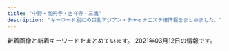 ```yaml
---
title: "中野・高円寺・吉祥寺・三鷹"
description: "キーワード別にの巨乳アジアン・チャイナエステ嬢情報をまとめました。"
---
```


新着画像と新着キーワードをまとめています。
2021年03月12日の情報です。

<DmmAffiliateIns />
<KeywordTable
  shops={
    [
    {
        "name": "\u5922\u306e\u5bb6",
        "keywords": {
            "C": 8,
            "D": 30,
            "F": 2,
            "87": 24,
            "86": 16
        },
        "station": "\u4e0a\u77f3\u795e\u4e95\u99c5\u5357\u53e3",
        "url": "http://www.yumenoie.aromanv.com/",
        "img_links": [
            "http://www.yumenoie.aromanv.com/images/m-top02.jpg",
            "http://www.yumenoie.aromanv.com/files/010-02.jpg",
            "http://www.yumenoie.aromanv.com/photo_news/upimg/2306160408316d7528_0.jpg",
            "http://www.yumenoie.aromanv.com/images/m-head.jpg",
            "http://www.yumenoie.aromanv.com/files/002.jpg",
            "http://www.yumenoie.aromanv.com/files/019-02.jpg",
            "http://www.yumenoie.aromanv.com/files/003-02.jpg",
            "http://www.yumenoie.aromanv.com/images/m-top-right01.jpg",
            "http://www.yumenoie.aromanv.com/files/004-02.jpg",
            "http://www.yumenoie.aromanv.com/files/006-02.jpg",
            "http://www.yumenoie.aromanv.com/files/021-02.jpg",
            "http://www.yumenoie.aromanv.com/images/call.png",
            "http://www.yumenoie.aromanv.com/files/001-02.jpg",
            "http://www.yumenoie.aromanv.com/files/007-02.jpg",
            "http://www.yumenoie.aromanv.com/images/m-top-right04.jpg",
            "http://www.yumenoie.aromanv.com/files/014.jpg",
            "http://www.yumenoie.aromanv.com/files/010.jpg",
            "http://www.yumenoie.aromanv.com/photo_news/upimg/473076013a2f5de951_0.jpg",
            "http://www.yumenoie.aromanv.com/photo_news/upimg/765155fc710510dd3a_0.jpg",
            "http://www.yumenoie.aromanv.com/files/005-02.jpg",
            "http://www.yumenoie.aromanv.com/files/001.jpg",
            "http://www.yumenoie.aromanv.com/files/020-02.jpg",
            "http://www.yumenoie.aromanv.com/files/021.jpg",
            "http://www.yumenoie.aromanv.com/files/012.jpg",
            "http://www.yumenoie.aromanv.com/files/012-02.jpg",
            "http://www.yumenoie.aromanv.com/images/m-yejiao.jpg",
            "http://www.yumenoie.aromanv.com/files/018-02.jpg",
            "http://www.yumenoie.aromanv.com/photo_news/upimg/94881604b1c6bc3848_0.jpg",
            "http://www.yumenoie.aromanv.com/files/020.jpg",
            "http://www.yumenoie.aromanv.com/files/022-02.jpg",
            "http://www.yumenoie.aromanv.com/files/016.jpg",
            "http://www.yumenoie.aromanv.com/files/005.jpg",
            "http://www.yumenoie.aromanv.com/files/018.jpg",
            "http://www.yumenoie.aromanv.com/images/top-left01.jpg",
            "http://www.yumenoie.aromanv.com/files/015-02.jpg",
            "http://www.yumenoie.aromanv.com/files/022.jpg",
            "http://www.yumenoie.aromanv.com/images/m-top-right02.jpg",
            "http://www.yumenoie.aromanv.com/images/m-right.jpg",
            "http://www.yumenoie.aromanv.com/files/002-02.jpg",
            "http://www.yumenoie.aromanv.com/files/016-02.jpg",
            "http://www.yumenoie.aromanv.com/files/017-02.jpg",
            "http://www.yumenoie.aromanv.com/files/006.jpg",
            "http://www.yumenoie.aromanv.com/files/013-02.jpg",
            "http://www.yumenoie.aromanv.com/files/014-02.jpg",
            "http://www.yumenoie.aromanv.com/files/013.jpg",
            "http://www.yumenoie.aromanv.com/files/015.jpg",
            "http://www.yumenoie.aromanv.com/files/011-02.jpg",
            "http://www.yumenoie.aromanv.com/files/004.jpg",
            "http://www.yumenoie.aromanv.com/files/019.jpg",
            "http://www.yumenoie.aromanv.com/files/011.jpg",
            "http://www.yumenoie.aromanv.com/files/009-02.jpg",
            "http://www.yumenoie.aromanv.com/files/017.jpg",
            "http://www.yumenoie.aromanv.com/images/m-top-right03.jpg",
            "http://www.yumenoie.aromanv.com/files/003.jpg",
            "http://www.yumenoie.aromanv.com/photo_news/upimg/50542603347d614cd1_0.jpg",
            "http://www.yumenoie.aromanv.com/photo_news/upimg/402235fb7410b2aa2b_0.jpg",
            "http://www.yumenoie.aromanv.com/images/m-left.jpg",
            "http://www.yumenoie.aromanv.com/files/009.jpg",
            "http://www.yumenoie.aromanv.com/files/007.jpg"
        ]
    },
    {
        "name": "Angel\u30fb\u30a8\u30f3\u30b8\u30a7\u30eb",
        "station": "JR\u9ad8\u5186\u5bfa\u99c5\u5317\u53e3",
        "keywords": {
            "C": 7
        },
        "url": "http://k-angel.info/",
        "img_links": [
            "http://k-angel.info/images/g01.jpg",
            "http://k-angel.info/images/nana.jpg",
            "http://k-angel.info/images/r5.jpg",
            "http://k-angel.info/images/g2.jpg",
            "http://k-angel.info/images/r6.jpg",
            "http://k-angel.info/images/a5.jpg",
            "http://k-angel.info/images/g5.jpg",
            "http://k-angel.info/images/flash1.jpg",
            "http://k-angel.info/images/r1.jpg",
            "http://k-angel.info/images/flash.jpg",
            "http://k-angel.info/images/g0.jpg",
            "http://k-angel.info/images/r4.jpg",
            "http://k-angel.info/images/r2.jpg",
            "http://k-angel.info/images/g06.jpg",
            "http://k-angel.info/images/r3.jpg",
            "http://k-angel.info/images/zi_staff.png",
            "http://k-angel.info/images/g04.jpg"
        ]
    },
    {
        "img_links": [
            "http://f-rlx.xyz/images/index_01.jpg",
            "http://f-rlx.xyz/images/rec.jpg",
            "http://f-rlx.xyz/images/index_13.jpg",
            "http://f-rlx.xyz/images/index_17.jpg",
            "http://f-rlx.xyz/s/uploads/06.jpg",
            "http://f-rlx.xyz/images/upload/thumb/612c61f669752eb1.jpg",
            "http://f-rlx.xyz/images/info_11.jpg",
            "http://f-rlx.xyz/images/index_09.jpg",
            "http://f-rlx.xyz/images/upload/thumb/87360a30af268254.jpg",
            "http://f-rlx.xyz/images/index_20.jpg",
            "http://f-rlx.xyz/images/index_15.jpg",
            "http://f-rlx.xyz/girl/06.jpg",
            "http://f-rlx.xyz/images/upload/thumb/939a60785cc7a167.jpg",
            "http://f-rlx.xyz/images/upload/thumb/f4775f16c6fc9aa2.jpg",
            "http://f-rlx.xyz/s/images/slider/prev.png",
            "http://f-rlx.xyz/images/upload/thumb/90170edff42fc458.jpg",
            "http://f-rlx.xyz/s/image/nav_topics.png",
            "http://f-rlx.xyz/images/index_06.jpg",
            "http://f-rlx.xyz/s/images/slider/3.jpg",
            "http://f-rlx.xyz/s/images/tel.png",
            "http://f-rlx.xyz/images/index_08.jpg",
            "http://f-rlx.xyz/s/image/nav_manga.png",
            "http://f-rlx.xyz/images/index_24.jpg",
            "http://f-rlx.xyz/images/index_28.jpg",
            "http://f-rlx.xyz/images/index_12.jpg",
            "http://f-rlx.xyz/s/images/slider/next.png",
            "http://f-rlx.xyz/images/index_29.jpg",
            "http://f-rlx.xyz/s/images/t1.jpg",
            "http://f-rlx.xyz/images/index_07.jpg",
            "http://f-rlx.xyz/images/index_10.jpg",
            "http://f-rlx.xyz/images/02.jpg",
            "http://f-rlx.xyz/images/upload/thumb/b40c9bdbc5a67fd9.jpg",
            "http://f-rlx.xyz/images/index_03.jpg",
            "http://f-rlx.xyz/images/upload/thumb/740e5dec2ca54806.jpg",
            "http://f-rlx.xyz/s/image/nav_cast.png",
            "http://f-rlx.xyz/images/index_05.jpg",
            "http://f-rlx.xyz/s/images/top_2.jpg",
            "http://f-rlx.xyz/s/images/iphone.png",
            "http://f-rlx.xyz/images/staff_11.jpg",
            "http://f-rlx.xyz/images/upload/thumb/ce903c0949e659f6.jpg",
            "http://f-rlx.xyz/images/info.jpg",
            "http://f-rlx.xyz/s/images/service_01.png",
            "http://f-rlx.xyz/s/images/service_03.png",
            "http://f-rlx.xyz/images/index_26.jpg",
            "http://f-rlx.xyz/girl/02.jpg",
            "http://f-rlx.xyz/s/image/nav_hotel.png",
            "http://f-rlx.xyz/images/index_02.jpg",
            "http://f-rlx.xyz/images/upload/thumb/ca7495be19fbf15b.jpg",
            "http://f-rlx.xyz/images/index_21.jpg",
            "http://f-rlx.xyz/images/rec_11.jpg",
            "http://f-rlx.xyz/images/upload/thumb/02f5c6f80e764efa.jpg",
            "http://f-rlx.xyz/girl/03.jpg",
            "http://f-rlx.xyz/s/images/t2.jpg",
            "http://f-rlx.xyz/images/index_04.jpg",
            "http://f-rlx.xyz/images/index_19.jpg",
            "http://f-rlx.xyz/s/image/nav_top.png",
            "http://f-rlx.xyz/images/upload/thumb/0365bf78f9f1e225.jpg",
            "http://f-rlx.xyz/images/upload/thumb/b5b618087f90a9f8.jpg",
            "http://f-rlx.xyz/images/index_27.jpg",
            "http://f-rlx.xyz/s/images/okubokomachi.jpg",
            "http://f-rlx.xyz/s/images/kanban.jpg",
            "http://f-rlx.xyz/s/image/nav_sys.png",
            "http://f-rlx.xyz/images/index_23.jpg",
            "http://f-rlx.xyz/s/images/t4.jpg",
            "http://f-rlx.xyz/images/index_16.jpg",
            "http://f-rlx.xyz/s/images/slider/1.jpg",
            "http://f-rlx.xyz/s/uploads/08.jpg",
            "http://f-rlx.xyz/s/uploads/02.jpg",
            "http://f-rlx.xyz/images/upload/thumb/2efa8499992b3a9c.jpg",
            "http://f-rlx.xyz/s/images/pc.png",
            "http://f-rlx.xyz/s/images/t3.jpg",
            "http://f-rlx.xyz/images/01.jpg",
            "http://f-rlx.xyz/girl/04.jpg",
            "http://f-rlx.xyz/images/03.jpg",
            "http://f-rlx.xyz/images/upload/thumb/12c7dee67ce9a3ec.jpg"
        ],
        "station": "JR\u9ad8\u5186\u5bfa\u99c5\u5357\u53e3",
        "name": "\u3082\u307f\u30fc\u3086",
        "url": "http://f-rlx.xyz/",
        "keywords": {
            "87": 5,
            "D": 5,
            "C": 5,
            "86": 5
        }
    },
    {
        "name": "\u3089\u304f\u3089\u304f",
        "url": "http://e-excel.work/",
        "img_links": [
            "http://e-excel.work/img/rina1.jpg",
            "http://e-excel.work/images/3.jpg",
            "http://e-excel.work/images/int1.jpg",
            "http://e-excel.work/img/yuyu1.jpg",
            "http://e-excel.work/images/2.jpg",
            "http://e-excel.work/images/head.jpg",
            "http://e-excel.work/images/interior_t.png",
            "http://e-excel.work/images/1.jpg",
            "http://e-excel.work/images/tr.png",
            "http://e-excel.work/images/sys.png",
            "http://e-excel.work/images/staff_t.png",
            "http://e-excel.work/images/tel.png",
            "http://e-excel.work/img/mio1.jpg",
            "http://e-excel.work/images/rec2.png",
            "http://e-excel.work/images/4.jpg",
            "http://e-excel.work/images/mobile.png",
            "http://e-excel.work/images/int2.png",
            "http://e-excel.work/images/rec1.png",
            "http://e-excel.work/images/news.jpg",
            "http://e-excel.work/images/concept.jpg",
            "http://e-excel.work/img/aoi1.jpg"
        ],
        "station": "\u4e2d\u4e95\u99c5\u5357\u53e3",
        "keywords": {}
    },
    {
        "img_links": [
            "https://nakano-mensesthe.com/button/blog.png",
            "https://nakano-mensesthe.com/menu/home.png",
            "https://nakano-mensesthe.com/room/8.jpg",
            "https://nakano-mensesthe.com/icon/line.png",
            "https://nakano-mensesthe.com/staff/eri-s1.jpg",
            "https://nakano-mensesthe.com/staff/aki-l1.jpg",
            "https://nakano-mensesthe.com/2019/10/05/tenpo.jpg",
            "https://nakano-mensesthe.com/staff/eri-l1.jpg",
            "https://nakano-mensesthe.com/button/staff.png",
            "https://nakano-mensesthe.com/2019/08/31/1.jpg",
            "https://nakano-mensesthe.com/room/4.jpg",
            "https://nakano-mensesthe.com/staff/nana-s1.jpg",
            "https://nakano-mensesthe.com/menu/blog.png",
            "https://nakano-mensesthe.com/images/footer-r.png",
            "https://nakano-mensesthe.com/menu/gallery.png",
            "https://nakano-mensesthe.com/room/esthe1.jpg",
            "https://nakano-mensesthe.com/icon/facebook.png",
            "https://nakano-mensesthe.com/images/main1.jpg",
            "https://nakano-mensesthe.com/room/2.jpg",
            "https://nakano-mensesthe.com/images/clear.png",
            "https://nakano-mensesthe.com/images/main-sp.jpg",
            "https://nakano-mensesthe.com/icon/twitter.png",
            "https://nakano-mensesthe.com/room/1.jpg",
            "https://nakano-mensesthe.com/staff/yuri-s1.jpg",
            "https://nakano-mensesthe.com/button/home.png",
            "https://nakano-mensesthe.com/room/7.jpg",
            "https://nakano-mensesthe.com/menu/info.png",
            "https://nakano-mensesthe.com/2020/12/21/eri.jpg",
            "https://nakano-mensesthe.com/link/mens-esthe.png",
            "https://nakano-mensesthe.com/room/esthe2.jpg",
            "https://nakano-mensesthe.com/images/footer-l.png",
            "https://nakano-mensesthe.com/room/3.jpg",
            "https://nakano-mensesthe.com/staff/aki-s1.jpg",
            "https://nakano-mensesthe.com/images/header3.png",
            "https://nakano-mensesthe.com/room/esthe3.jpg",
            "https://nakano-mensesthe.com/staff/yuri-l1.jpg",
            "https://nakano-mensesthe.com/menu/friend.png",
            "https://nakano-mensesthe.com/icon/yelp.png",
            "https://nakano-mensesthe.com/staff/nana-l1.jpg"
        ],
        "station": "\u65b0\u4e2d\u91ce\u99c54\u756a\u51fa\u53e3",
        "keywords": {},
        "name": "\u6574\u4f53\u697d",
        "url": "https://nakano-mensesthe.com/"
    },
    {
        "img_links": [
            "http://www.es-selene.link/images/int1.png",
            "http://www.es-selene.link/sp/images/top.jpg",
            "http://www.es-selene.link/images/koko_200x40.png",
            "http://www.es-selene.link/sp/images/time.jpg",
            "http://www.es-selene.link/sp/img/yui1.jpg",
            "http://www.es-selene.link/sp/staff/sora.jpg",
            "http://www.es-selene.link/sp/images/tel.jpg",
            "http://www.es-selene.link/sp/img/miki1.jpg",
            "http://www.es-selene.link/sp/images/news_t.jpg",
            "http://www.es-selene.link/sp/images/int1.jpg",
            "http://www.es-selene.link/images/sys2.png",
            "http://www.es-selene.link/img/ena1.jpg",
            "http://www.es-selene.link/sp/images/rec1.jpg",
            "http://www.es-selene.link/staff/miki.jpg",
            "http://www.es-selene.link/sp/images/staff_t.jpg",
            "http://www.es-selene.link/sp/menu/interior.jpg",
            "http://www.es-selene.link/sp/images/newsb.jpg",
            "http://www.es-selene.link/sp/images/sys3.jpg",
            "http://www.es-selene.link/staff/yuki.jpg",
            "http://www.es-selene.link/images/ac2.png",
            "http://www.es-selene.link/sp/staff/ena.jpg",
            "http://www.es-selene.link/staff/yui.jpg",
            "http://www.es-selene.link/images/sm.jpg",
            "http://www.es-selene.link/sp/images/ac2.jpg",
            "http://www.es-selene.link/img/miki1.jpg",
            "http://www.es-selene.link/sp/images/interior_t.jpg",
            "http://www.es-selene.link/img/aris1.jpg",
            "http://www.es-selene.link/sp/images/int2.jpg",
            "http://www.es-selene.link/sp/staff/yui.jpg",
            "http://www.es-selene.link/sp/images/head.jpg",
            "http://www.es-selene.link/sp/staff/miki.jpg",
            "http://www.es-selene.link/sp/staff/yuki.jpg",
            "http://www.es-selene.link/sp/images/sisu_t.jpg",
            "http://www.es-selene.link/images/mobile.jpg",
            "http://www.es-selene.link/sp/images/sys5.jpg",
            "http://www.es-selene.link/images/ac1.png",
            "http://www.es-selene.link/sp/img/aris1.jpg",
            "http://www.es-selene.link/sp/images/pc.jpg",
            "http://www.es-selene.link/images/head.jpg",
            "http://www.es-selene.link/sp/menu/top.jpg",
            "http://www.es-selene.link/images/line.png",
            "http://www.es-selene.link/sp/images/sys2.jpg",
            "http://www.es-selene.link/sp/images/ac1.jpg",
            "http://www.es-selene.link/staff/aris.jpg",
            "http://www.es-selene.link/sp/images/sys1.jpg",
            "http://www.es-selene.link/sp/img/yuki1.jpg",
            "http://www.es-selene.link/images/sys1.png",
            "http://www.es-selene.link/sp/img/sora1.jpg",
            "http://www.es-selene.link/images/interior_t.png",
            "http://www.es-selene.link/img/yui1.jpg",
            "http://www.es-selene.link/sp/images/footer.jpg",
            "http://www.es-selene.link/staff/ena.jpg",
            "http://www.es-selene.link/img/yuki1.jpg",
            "http://www.es-selene.link/images/int2.png",
            "http://www.es-selene.link/images/staff_t.png",
            "http://www.es-selene.link/sp/images/ameba.jpg",
            "http://www.es-selene.link/sp/images/sys4.jpg",
            "http://www.es-selene.link/sp/menu/staff.jpg",
            "http://www.es-selene.link/sp/staff/aris.jpg",
            "http://www.es-selene.link/staff/sora.jpg",
            "http://www.es-selene.link/sp/img/ena1.jpg",
            "http://www.es-selene.link/sp/images/rec2.jpg",
            "http://www.es-selene.link/images/news.jpg",
            "http://www.es-selene.link/img/sora1.jpg"
        ],
        "keywords": {},
        "station": "JR\u6771\u4e2d\u91ce\u99c5\u6771\u53e3",
        "name": "Selene*\u30bb\u30ec\u30fc\u30cd",
        "url": "http://www.es-selene.link/"
    },
    {
        "name": "Pure Heart",
        "url": "https://pureheart.tokyo/",
        "keywords": {
            "F": 1,
            "\u304a\u3063\u3071\u3044": 1,
            "\u4e73": 1,
            "\u5de8\u4e73": 1,
            "\u30bb\u30af\u30b7\u30fc": 1
        },
        "station": "JR\u837b\u7aaa\u99c5\u5317\u53e3",
        "img_links": [
            "https://pureheart.tokyo/sites/default/files/pictures/2019-01/arisa_003.jpg",
            "https://pureheart.tokyo/sites/default/files/pictures/2018-06/emi_001.jpg",
            "https://pureheart.tokyo/sites/default/files/styles/large/public/pictures/2018-06/ran_001.jpg",
            "https://pureheart.tokyo/sites/default/files/pictures/2018-06/aya_001.jpg",
            "https://pureheart.tokyo/sites/default/files/pictures/2018-06/ran_001.jpg",
            "https://pureheart.tokyo/sites/default/files/pictures/2020-04/erina_005.jpg",
            "https://pureheart.tokyo/sites/default/files/pictures/2021-02/rio_001_0.jpg",
            "https://pureheart.tokyo/sites/default/files/pictures/2020-04/ai_003.jpg",
            "https://pureheart.tokyo/sites/default/files/pictures/2018-12/shizuka_001_2.jpg",
            "https://pureheart.tokyo/sites/default/files/pictures/2019-05/44D9B271-E871-4A0F-B72E-7C8385588897.jpeg",
            "https://pureheart.tokyo/sites/default/files/inline-images/PA311701.jpg",
            "https://pureheart.tokyo/sites/default/files/pictures/2018-06/serina_001.jpg",
            "https://pureheart.tokyo/sites/default/files/pictures/2021-01/rize_004_1.jpg",
            "https://pureheart.tokyo/sites/default/files/pictures/2018-06/noa_001.jpg",
            "https://pureheart.tokyo/sites/default/files/pictures/2018-09/miyuki_002_0.jpg",
            "https://pureheart.tokyo/sites/default/files/styles/large/public/pictures/2021-02/rio_001_0.jpg",
            "https://pureheart.tokyo/sites/default/files/pictures/2020-06/riri_001.jpg",
            "https://pureheart.tokyo/sites/default/files/inline-images/PA311702.jpg"
        ]
    },
    {
        "url": "http://es-chocolat.xyz/",
        "keywords": {
            "87": 8,
            "85": 13,
            "84": 9,
            "86": 32
        },
        "img_links": [
            "http://es-chocolat.xyz/_src/18134196/navi_04.png",
            "http://es-chocolat.xyz/_src/22138620/3_15.png",
            "http://es-chocolat.xyz/_src/18134418/navi2_05.png",
            "http://es-chocolat.xyz/_src/18134180/bottom.png",
            "http://es-chocolat.xyz/_src/49902408/36.pic.jpg",
            "http://es-chocolat.xyz/_src/22138733/staffs.png",
            "http://es-chocolat.xyz/_src/18134381/22.png",
            "http://es-chocolat.xyz/_src/50013747/navi_04.png",
            "http://es-chocolat.xyz/_src/33130040/img20190609202615051222.jpg",
            "http://es-chocolat.xyz/_src/18134017/navi_04.png",
            "http://es-chocolat.xyz/_src/22138560/navi_04.png",
            "http://es-chocolat.xyz/_src/18134155/bktotop.png",
            "http://es-chocolat.xyz/_src/18133965/bktotop.png",
            "http://es-chocolat.xyz/_src/33130038/navi_04.png",
            "http://es-chocolat.xyz/_src/33627329/bktotop.png",
            "http://es-chocolat.xyz/_src/50013776/22.png",
            "http://es-chocolat.xyz/_src/33627301/3_15.png",
            "http://es-chocolat.xyz/_src/18134131/navi_04.png",
            "http://es-chocolat.xyz/_src/33130062/bktotop.png",
            "http://es-chocolat.xyz/_src/18133968/navi_04.png",
            "http://es-chocolat.xyz/_src/18134382/bktotop.png",
            "http://es-chocolat.xyz/_src/50013774/sign.png",
            "http://es-chocolat.xyz/_src/33129972/navi_04.png",
            "http://es-chocolat.xyz/_src/18134416/navi2_04.png",
            "http://es-chocolat.xyz/_src/18134184/sign.png",
            "http://es-chocolat.xyz/_src/18134154/22.png",
            "http://es-chocolat.xyz/_src/18134317/navi_04.png",
            "http://es-chocolat.xyz/_src/18134038/sign.png",
            "http://es-chocolat.xyz/_src/18134356/7.jpg",
            "http://es-chocolat.xyz/_src/44966941/bktotop.png",
            "http://es-chocolat.xyz/_src/50013743/stafflist2.png",
            "http://es-chocolat.xyz/_src/20562456/bktotop.png",
            "http://es-chocolat.xyz/_src/22138625/bktolist.png",
            "http://es-chocolat.xyz/_src/22731315/3_15.png",
            "http://es-chocolat.xyz/_src/50013818/sign.png",
            "http://es-chocolat.xyz/_src/18134428/s4_20171130213927087.png",
            "http://es-chocolat.xyz/_src/18134342/bktotop.png",
            "http://es-chocolat.xyz/_src/20562455/22.png",
            "http://es-chocolat.xyz/_src/22138556/3_15.png",
            "http://es-chocolat.xyz/_src/22138641/bottom.png",
            "http://es-chocolat.xyz/_src/33627328/22.png",
            "http://es-chocolat.xyz/_src/50013861/stafflist2.png",
            "http://es-chocolat.xyz/_src/33627303/stafflist.png",
            "http://es-chocolat.xyz/_src/20562690/img20181212223846686715.png",
            "http://es-chocolat.xyz/_src/33130671/img20190609215859327948.jpg",
            "http://es-chocolat.xyz/_src/18134353/3_15.png",
            "http://es-chocolat.xyz/_src/20562432/navi_04.png",
            "http://es-chocolat.xyz/_src/28251430/img20181212223846686715.png",
            "http://es-chocolat.xyz/_src/22731319/navi_04.png",
            "http://es-chocolat.xyz/_src/18134402/navi_04.png",
            "http://es-chocolat.xyz/_src/18134422/s1_20171130213841322.png",
            "http://es-chocolat.xyz/_src/50013879/wechatimg213.jpg",
            "http://es-chocolat.xyz/_src/20562434/4_20181127194254122.jpg",
            "http://es-chocolat.xyz/_src/33130036/bktolist.png",
            "http://es-chocolat.xyz/_src/44966915/bktolist.png",
            "http://es-chocolat.xyz/_src/18134424/s2_20171130213856051.png",
            "http://es-chocolat.xyz/_src/18134220/bktotop.png",
            "http://es-chocolat.xyz/_src/44966918/navi_04.png",
            "http://es-chocolat.xyz/_src/18134375/bottom.png",
            "http://es-chocolat.xyz/_src/20562490/img20181212223846686715.png",
            "http://es-chocolat.xyz/_src/18134152/sign.png",
            "http://es-chocolat.xyz/_src/18134351/navi_04.png",
            "http://es-chocolat.xyz/_src/44966949/stafflist.png",
            "http://es-chocolat.xyz/_src/22353698/wechatimg226.jpg",
            "http://es-chocolat.xyz/_src/22731555/wechatimg255.jpg",
            "http://es-chocolat.xyz/_src/18134312/navi_04.png",
            "http://es-chocolat.xyz/_src/18134379/sign.png",
            "http://es-chocolat.xyz/_src/22731343/bktotop.png",
            "http://es-chocolat.xyz/_src/33627570/695c3f0fd79807afc049cea9c67e75e.jpg",
            "http://es-chocolat.xyz/_src/22731313/navi_04.png",
            "http://es-chocolat.xyz/_src/50013793/3_15.png",
            "http://es-chocolat.xyz/_src/18133970/3_15.png",
            "http://es-chocolat.xyz/_src/50013858/stafflist.png",
            "http://es-chocolat.xyz/_src/22138554/navi_04.png",
            "http://es-chocolat.xyz/_src/44966917/stafflist.png",
            "http://es-chocolat.xyz/_src/33130175/img20190609213421023161.png",
            "http://es-chocolat.xyz/_src/22138647/22.png",
            "http://es-chocolat.xyz/_src/22731317/bktolist.png",
            "http://es-chocolat.xyz/_src/50013755/stafflist2.png",
            "http://es-chocolat.xyz/_src/33130677/img20190609220130143215.jpg",
            "http://es-chocolat.xyz/_src/18134396/navi_01.png",
            "http://es-chocolat.xyz/_src/20562428/3_15.png",
            "http://es-chocolat.xyz/_src/18134357/navi_04.png",
            "http://es-chocolat.xyz/_src/18134213/bottom.png",
            "http://es-chocolat.xyz/_src/18134390/g2.png",
            "http://es-chocolat.xyz/_src/18134148/bottom.png",
            "http://es-chocolat.xyz/_src/18133963/bottom.png",
            "http://es-chocolat.xyz/_src/18134087/6_20181127194254137.jpg",
            "http://es-chocolat.xyz/_src/18133943/sign.png",
            "http://es-chocolat.xyz/_src/18134400/navi_03.png",
            "http://es-chocolat.xyz/_src/18134389/g1.png",
            "http://es-chocolat.xyz/_src/33627322/bottom.png",
            "http://es-chocolat.xyz/_src/18133956/botoom1.jpg",
            "http://es-chocolat.xyz/_src/22138623/navi_04.png",
            "http://es-chocolat.xyz/_src/33130059/sign.png",
            "http://es-chocolat.xyz/_src/50013814/bottom.png",
            "http://es-chocolat.xyz/_src/18133945/22.png",
            "http://es-chocolat.xyz/_src/18134314/3_15.png",
            "http://es-chocolat.xyz/_src/18134426/s3_20171130213911574.png",
            "http://es-chocolat.xyz/_src/49902403/34.pic.jpg",
            "http://es-chocolat.xyz/_src/50013742/stafflist.png",
            "http://es-chocolat.xyz/_src/33129976/img20190609202615063658.jpg",
            "http://es-chocolat.xyz/_src/49902396/31.jpg",
            "http://es-chocolat.xyz/_src/18133950/3_15.png",
            "http://es-chocolat.xyz/_src/18134398/navi_02.png",
            "http://es-chocolat.xyz/_src/50013777/bktotop.png",
            "http://es-chocolat.xyz/_src/22138581/sign.png",
            "http://es-chocolat.xyz/_src/44966934/bottom.png",
            "http://es-chocolat.xyz/_src/44966913/3_15.png",
            "http://es-chocolat.xyz/_src/18134186/22.png",
            "http://es-chocolat.xyz/_src/44966940/22.png",
            "http://es-chocolat.xyz/_src/18134217/sign.png",
            "http://es-chocolat.xyz/_src/18134335/bottom.png",
            "http://es-chocolat.xyz/_src/18134198/3_15.png",
            "http://es-chocolat.xyz/_src/33130055/bottom.png",
            "http://es-chocolat.xyz/_src/50013770/bottom.png",
            "http://es-chocolat.xyz/_src/44966950/wechatimg32.jpg",
            "http://es-chocolat.xyz/_src/18133986/bottom.png",
            "http://es-chocolat.xyz/_src/18134228/7.jpg",
            "http://es-chocolat.xyz/_src/20562416/navi_04.png",
            "http://es-chocolat.xyz/_src/33130061/22.png",
            "http://es-chocolat.xyz/_src/18134412/navi2_02.png",
            "http://es-chocolat.xyz/_src/18133993/bktotop.png",
            "http://es-chocolat.xyz/_src/22138645/sign.png",
            "http://es-chocolat.xyz/_src/18134219/22.png",
            "http://es-chocolat.xyz/_src/22138618/navi_04.png",
            "http://es-chocolat.xyz/_src/18134359/bktolist.png",
            "http://es-chocolat.xyz/_src/22731336/bottom.png",
            "http://es-chocolat.xyz/_src/50013797/stafflist.png",
            "http://es-chocolat.xyz/_src/33626992/stafflist.png",
            "http://es-chocolat.xyz/_src/44966909/stafflist.png",
            "http://es-chocolat.xyz/_src/33129999/sign.png",
            "http://es-chocolat.xyz/_src/18134165/3_15.png",
            "http://es-chocolat.xyz/_src/50013795/bktolist.png",
            "http://es-chocolat.xyz/_src/18134410/navi2_01.png",
            "http://es-chocolat.xyz/_src/22138721/3_20181127194254125.jpg",
            "http://es-chocolat.xyz/_src/18133990/sign.png",
            "http://es-chocolat.xyz/_src/50013821/bktotop.png",
            "http://es-chocolat.xyz/_src/18134034/bottom.png",
            "http://es-chocolat.xyz/_src/22138584/bktotop.png",
            "http://es-chocolat.xyz/_src/49902400/33.pic.jpg",
            "http://es-chocolat.xyz/_src/18134339/sign.png",
            "http://es-chocolat.xyz/_src/18134404/navi_05.png",
            "http://es-chocolat.xyz/_src/33130661/img20190609213421023161.png",
            "http://es-chocolat.xyz/_src/22138577/bottom.png",
            "http://es-chocolat.xyz/_src/33129979/bktolist.png",
            "http://es-chocolat.xyz/_src/18134019/3_15.png",
            "http://es-chocolat.xyz/_src/22731312/1_20181127194254048.jpg",
            "http://es-chocolat.xyz/_src/18134187/bktotop.png",
            "http://es-chocolat.xyz/_src/20562453/sign.png",
            "http://es-chocolat.xyz/_src/22138562/2_20181127194254098.jpg",
            "http://es-chocolat.xyz/_src/50013791/navi_04.png",
            "http://es-chocolat.xyz/_src/18133992/22.png",
            "http://es-chocolat.xyz/_src/22731321/1_20181127194254048.jpg",
            "http://es-chocolat.xyz/_src/49902405/35.pic.jpg",
            "http://es-chocolat.xyz/_src/50013749/3_15.png",
            "http://es-chocolat.xyz/_src/18134391/g3.png",
            "http://es-chocolat.xyz/_src/33627306/bktolist.png",
            "http://es-chocolat.xyz/_src/18134319/bktolist.png",
            "http://es-chocolat.xyz/_src/33130662/img20190609213421010769.png",
            "http://es-chocolat.xyz/_src/33627299/navi_04.png",
            "http://es-chocolat.xyz/_src/22138648/bktotop.png",
            "http://es-chocolat.xyz/_src/18134227/6_20181127194254137.jpg",
            "http://es-chocolat.xyz/_src/33129974/3_15.png",
            "http://es-chocolat.xyz/_src/49902398/32.pic.jpg",
            "http://es-chocolat.xyz/_src/44966938/sign.png",
            "http://es-chocolat.xyz/_src/18134133/3_15.png",
            "http://es-chocolat.xyz/_src/20562449/bottom.png",
            "http://es-chocolat.xyz/_src/33130034/3_15.png",
            "http://es-chocolat.xyz/_src/20562430/bktolist.png",
            "http://es-chocolat.xyz/_src/33130001/22.png",
            "http://es-chocolat.xyz/_src/50013753/navi_04.png",
            "http://es-chocolat.xyz/_src/44966911/navi_04.png",
            "http://es-chocolat.xyz/_src/33627326/sign.png",
            "http://es-chocolat.xyz/_src/18134042/bktotop.png",
            "http://es-chocolat.xyz/_src/33627304/navi_04.png",
            "http://es-chocolat.xyz/_src/50013751/bktolist.png",
            "http://es-chocolat.xyz/_src/33129995/bottom.png",
            "http://es-chocolat.xyz/_src/33130002/bktotop.png",
            "http://es-chocolat.xyz/_src/22731340/sign.png",
            "http://es-chocolat.xyz/_src/33130032/navi_04.png",
            "http://es-chocolat.xyz/_src/22138558/bktolist.png",
            "http://es-chocolat.xyz/_src/18134163/navi_04.png",
            "http://es-chocolat.xyz/_src/18133948/navi_04.png",
            "http://es-chocolat.xyz/_src/18133937/img20180424160806536942.png",
            "http://es-chocolat.xyz/_src/18134316/6_20181127194254137.jpg",
            "http://es-chocolat.xyz/_src/50013798/navi_04.png",
            "http://es-chocolat.xyz/_src/18134414/navi2_03.png",
            "http://es-chocolat.xyz/_src/22138713/3_20181127194254125.jpg",
            "http://es-chocolat.xyz/_src/18134406/navi_06.png",
            "http://es-chocolat.xyz/_src/18134408/navi_07.png",
            "http://es-chocolat.xyz/_src/22138583/22.png",
            "http://es-chocolat.xyz/_src/18134089/7.jpg",
            "http://es-chocolat.xyz/_src/20469703/slider2.jpg",
            "http://es-chocolat.xyz/_src/50013877/wechatimg215.jpg",
            "http://es-chocolat.xyz/_src/18134341/22.png",
            "http://es-chocolat.xyz/_src/22138622/3_20181127194254125.jpg",
            "http://es-chocolat.xyz/_src/22731342/22.png",
            "http://es-chocolat.xyz/_src/33627567/stafflist.png",
            "http://es-chocolat.xyz/_src/33130171/img20190609213421010769.png",
            "http://es-chocolat.xyz/_src/50013820/22.png",
            "http://es-chocolat.xyz/_src/49902393/30.pic.jpg",
            "http://es-chocolat.xyz/_src/22731498/1_20181127194254048.jpg",
            "http://es-chocolat.xyz/_src/33129977/navi_04.png",
            "http://es-chocolat.xyz/_src/18134420/navi2_06.png",
            "http://es-chocolat.xyz/_src/18134040/22.png"
        ],
        "station": "JR\u837b\u7aaa\u99c5\u897f\u53e3",
        "name": "\u30b7\u30e7\u30b3\u30e9"
    },
    {
        "name": "\u30bd\u30d7\u30e9\u30ce",
        "img_links": [],
        "url": "https://x-aroma.com/",
        "keywords": {},
        "station": "JR\u837b\u7aaa\u99c5\u5357\u53e3"
    },
    {
        "name": "\u30a8\u30b9\u30fb\u30c8\u30c3\u30d7",
        "img_links": [
            "http://f-relax.net/girl/04b.jpg",
            "http://f-relax.net/girl/01b.jpg",
            "http://f-relax.net/images/sub_12.jpg",
            "http://f-relax.net/images/info_09.jpg",
            "http://f-relax.net/images/index_01.jpg",
            "http://f-relax.net/images/index_03.jpg",
            "http://f-relax.net/images/staff_09.jpg",
            "http://f-relax.net/girl/03a.jpg",
            "http://f-relax.net/images/rec.jpg",
            "http://f-relax.net/images/acc.jpg",
            "http://f-relax.net/images/index_11.jpg",
            "http://f-relax.net/girl/02.jpg",
            "http://f-relax.net/images/index_06.jpg",
            "http://f-relax.net/images/index_16.jpg",
            "http://f-relax.net/girl/03.jpg",
            "http://f-relax.net/images/index_02.jpg",
            "http://f-relax.net/images/index_14.jpg",
            "http://f-relax.net/images/index_13.jpg",
            "http://f-relax.net/girl/04.jpg",
            "http://f-relax.net/girl/01a.jpg",
            "http://f-relax.net/girl/02a.jpg",
            "http://f-relax.net/images/index_07.jpg",
            "http://f-relax.net/images/index_12.jpg",
            "http://f-relax.net/girl/03b.jpg",
            "http://f-relax.net/images/01.jpg",
            "http://f-relax.net/girl/01.jpg",
            "http://f-relax.net/images/info.jpg",
            "http://f-relax.net/girl/04a.jpg",
            "http://f-relax.net/images/02.jpg",
            "http://f-relax.net/images/index_05.jpg",
            "http://f-relax.net/images/index_04.jpg",
            "http://f-relax.net/girl/02b.jpg",
            "http://f-relax.net/images/rec_09.jpg",
            "http://f-relax.net/images/line.jpg"
        ],
        "station": "JR\u4e09\u9df9\u99c5\u5357\u53e3",
        "url": "http://f-relax.net/",
        "keywords": {
            "90": 1,
            "85": 1,
            "C": 4,
            "86": 1,
            "88": 1
        }
    },
    {
        "station": "JR\u9ad8\u5186\u5bfa\u99c5\u5317\u53e3",
        "url": "http://hakanai.tokyo/",
        "name": "\u65b0\u53f0\u5317",
        "img_links": [
            "http://hakanai.tokyo/uploads/200703/1-200F314511G53.jpg",
            "http://hakanai.tokyo/uploads/201225/1-2012251A2024P.jpg",
            "http://hakanai.tokyo/style/images/girl-z2.jpg",
            "http://hakanai.tokyo/style/images/room4.jpg",
            "http://hakanai.tokyo/style/images/girl-z1.jpg",
            "http://hakanai.tokyo/plus/images/room5.jpg",
            "http://hakanai.tokyo/style/images/dt.jpg",
            "http://hakanai.tokyo/style/images/staff_line.png",
            "http://hakanai.tokyo/uploads/210112/1-21011216131CG.jpg",
            "http://hakanai.tokyo/style/images/room3.jpg",
            "http://hakanai.tokyo/uploads/201225/1-2012251A14GR.jpg",
            "http://hakanai.tokyo/uploads/201225/1-2012251A210T8.jpg",
            "http://hakanai.tokyo/style/images/mobile.jpg",
            "http://hakanai.tokyo/uploads/200703/1-200F3144ZN57.jpg",
            "http://hakanai.tokyo/style/images/room1.jpg",
            "http://hakanai.tokyo/uploads/200903/1-200Z3144I92D.jpg",
            "http://hakanai.tokyo/uploads/210112/1-210112161346461.jpg",
            "http://hakanai.tokyo/uploads/200903/1-200Z3144H2605.jpg",
            "http://hakanai.tokyo/uploads/210112/1-210112151943312.jpg",
            "http://hakanai.tokyo/style/images/room2.jpg",
            "http://hakanai.tokyo/uploads/210112/1-210112161334V9.jpg",
            "http://hakanai.tokyo/style/images/bj3.png",
            "http://hakanai.tokyo/style/images/top.png",
            "http://hakanai.tokyo/uploads/210112/1-21011215202O45.jpg",
            "http://hakanai.tokyo/uploads/200903/1-200Z3144JG54.jpg",
            "http://hakanai.tokyo/uploads/210112/1-210112151422E5.jpg",
            "http://hakanai.tokyo/style/images/end.jpg"
        ],
        "keywords": {
            "D": 3,
            "86": 6,
            "E": 3,
            "C": 12
        }
    },
    {
        "img_links": [],
        "keywords": {},
        "url": "https://aro-flower.com/",
        "name": "Aroma Flower\uff5e\u30a2\u30ed\u30de\u30d5\u30e9\u30ef\u30fc\uff5e",
        "station": "JR\u963f\u4f50\u30f6\u8c37\u99c5\u5357\u53e3"
    },
    {
        "name": "\u30ec\u30a4\u30f3\u30dc\u30fc",
        "station": "JR\u837b\u7aaa\u99c5\u897f\u53e3",
        "url": "http://rainbow.esnavi.work/",
        "img_links": [
            "http://rainbow.esnavi.work/sp_nav02.png",
            "http://rainbow.esnavi.work/mimi.jpg",
            "http://rainbow.esnavi.work/tit_staff03.png",
            "http://rainbow.esnavi.work/2020022105435581.jpg",
            "http://rainbow.esnavi.work/sp_nav01.png",
            "http://rainbow.esnavi.work/2020033010050746.jpg",
            "http://rainbow.esnavi.work/kanban.jpg",
            "http://rainbow.esnavi.work/2020033010050818.jpg",
            "http://rainbow.esnavi.work/2020022105445070.jpg",
            "http://rainbow.esnavi.work/sp_nav03.png",
            "http://rainbow.esnavi.work/sp_top.jpg"
        ],
        "keywords": {
            "88": 4,
            "86": 15,
            "84": 1,
            "C": 13,
            "E": 4,
            "D": 15
        }
    },
    {
        "name": "\u53f0\u6e7eSpa",
        "img_links": [
            "http://esthe-taiwanspa.com/img/mami.jpg",
            "http://esthe-taiwanspa.com/img/hina.jpg",
            "http://esthe-taiwanspa.com/img/reina3.jpg",
            "http://esthe-taiwanspa.com/img/aya001.jpg",
            "http://esthe-taiwanspa.com/img/nana2.jpg",
            "http://esthe-taiwanspa.com/img/topbg02.jpg",
            "http://esthe-taiwanspa.com/img/tel_img.png",
            "http://esthe-taiwanspa.com/img/anna.png",
            "http://esthe-taiwanspa.com/img/mask01.jpg",
            "http://esthe-taiwanspa.com/img/ami.jpg",
            "http://esthe-taiwanspa.com/img/mizuho03.jpg",
            "http://esthe-taiwanspa.com/img/mask04.jpg",
            "http://esthe-taiwanspa.com/img/mask03.jpg",
            "http://esthe-taiwanspa.com/img/sara002.jpg",
            "http://esthe-taiwanspa.com/img/corona-2.jpg",
            "http://esthe-taiwanspa.com/img/corona-5.jpg",
            "http://esthe-taiwanspa.com/img/pagetop.png",
            "http://esthe-taiwanspa.com/img/sara2.jpg",
            "http://esthe-taiwanspa.com/img/corona-3.jpg",
            "http://esthe-taiwanspa.com/img/rei02.jpg",
            "http://esthe-taiwanspa.com/img/mask05.jpg",
            "http://esthe-taiwanspa.com/img/corona-4.jpg",
            "http://esthe-taiwanspa.com/img/yuki.jpg",
            "http://esthe-taiwanspa.com/img/honoka02.jpg",
            "http://esthe-taiwanspa.com/img/mask02.jpg",
            "http://esthe-taiwanspa.com/img/head_img.png",
            "http://esthe-taiwanspa.com/img/emi001.jpg",
            "http://esthe-taiwanspa.com/img/photo_01.jpg"
        ],
        "url": "http://esthe-taiwanspa.com/",
        "station": "JR\u837b\u7aaa\u99c5\u897f\u53e3",
        "keywords": {}
    },
    {
        "name": "\u305f\u3093\u307d\u307d",
        "station": "\u6b66\u8535\u95a2\u99c5\u5357\u53e3",
        "img_links": [
            "http://xiretyuat.xyz/static/picture/room4.jpg",
            "http://xiretyuat.xyz/uploads/210127/1-21012G0344A00.jpg",
            "http://xiretyuat.xyz/static/picture/img_tel.png",
            "http://xiretyuat.xyz/static/picture/sp_tit_new.png",
            "http://xiretyuat.xyz/static/picture/sp_tit_therapist.png",
            "http://xiretyuat.xyz/static/picture/tit_staff02.png",
            "http://xiretyuat.xyz/uploads/210127/1-21012G03430533.jpg",
            "http://xiretyuat.xyz/static/picture/tit_new.png",
            "http://xiretyuat.xyz/static/picture/room2.jpg",
            "http://xiretyuat.xyz/static/picture/room1.jpg",
            "http://xiretyuat.xyz/static/picture/tit_staff01.png",
            "http://xiretyuat.xyz/static/picture/sp_tit_staff01.png",
            "http://xiretyuat.xyz/uploads/210127/1-21012G0345B96.jpg",
            "http://xiretyuat.xyz/uploads/201215/1-2012151405433S.jpg",
            "http://xiretyuat.xyz/static/picture/room3.jpg",
            "http://xiretyuat.xyz/uploads/201215/1-201215140451403.jpg",
            "http://xiretyuat.xyz/static/picture/tit_therapist.png",
            "http://xiretyuat.xyz/uploads/201215/1-2012151405215G.jpg",
            "http://xiretyuat.xyz/static/picture/sp_tit_staff02.png",
            "http://xiretyuat.xyz/static/picture/maining.jpg",
            "http://xiretyuat.xyz/images/1-1Z41911200GA.png",
            "http://xiretyuat.xyz/static/picture/top.jpg"
        ],
        "url": "http://xiretyuat.xyz/",
        "keywords": {
            "87": 4,
            "C": 12,
            "E": 4,
            "\u4e73": 1,
            "86": 8,
            "85": 4
        }
    },
    {
        "url": "http://sweet-honey.jpn.mn/",
        "station": "JR\u837b\u7aaa\u99c5\u897f\u53e32",
        "keywords": {
            "86": 16,
            "D": 38,
            "85": 10,
            "88": 4,
            "\u30bb\u30af\u30b7\u30fc": 1,
            "87": 10,
            "E": 2
        },
        "name": "\u30b9\u30a4\u30fc\u30c8\u30cf\u30cb\u30fc",
        "img_links": [
            "http://sweet-honey.jpn.mn/photos/sites/68/2020/09/2020092908051538.jpg",
            "http://sweet-honey.jpn.mn/photos/sites/68/2019/12/2019121009263013.jpg",
            "http://sweet-honey.jpn.mn/photos/sites/68/2020/11/2020111901322238.jpg",
            "http://sweet-honey.jpn.mn/photos/sites/68/2021/02/202102191912083.jpg",
            "http://sweet-honey.jpn.mn/photos/sites/68/2021/03/202103011433158.jpg",
            "http://sweet-honey.jpn.mn/photos/sites/68/2020/12/2020121102071696.jpg",
            "http://sweet-honey.jpn.mn/photos/sites/68/2019/12/2019121009263018.jpg",
            "http://sweet-honey.jpn.mn/photos/sites/68/2021/01/2021012611140172.jpg",
            "http://sweet-honey.jpn.mn/images/room4.jpg",
            "http://sweet-honey.jpn.mn/photos/sites/68/2019/12/2019122903172723.jpg",
            "http://sweet-honey.jpn.mn/photos/sites/68/2020/12/2020120106175599.jpg",
            "http://sweet-honey.jpn.mn/photos/sites/68/2021/03/202103011432261.jpg",
            "http://sweet-honey.jpn.mn/photos/sites/68/2020/11/2020111901330367.jpg",
            "http://sweet-honey.jpn.mn/photos/sites/68/2020/06/2020060401530098.jpg",
            "http://sweet-honey.jpn.mn/images/side_link03.png",
            "http://sweet-honey.jpn.mn/images/room1.jpg",
            "http://sweet-honey.jpn.mn/images/ico01.png",
            "http://sweet-honey.jpn.mn/photos/sites/68/2020/10/2020100307252790.jpg",
            "http://sweet-honey.jpn.mn/images/mainimg02.png",
            "http://sweet-honey.jpn.mn/photos/sites/68/2019/12/2019122903172745.jpg",
            "http://sweet-honey.jpn.mn/photos/sites/68/2021/03/2021030114320278.jpg",
            "http://sweet-honey.jpn.mn/photos/sites/68/2021/02/2021022218491863.jpg",
            "http://sweet-honey.jpn.mn/photos/sites/68/2020/06/2020060401504832.jpg",
            "http://sweet-honey.jpn.mn/images/room5.jpg",
            "http://sweet-honey.jpn.mn/images/side_link01.png",
            "http://sweet-honey.jpn.mn/photos/sites/68/2020/10/2020102804385899.jpg",
            "http://sweet-honey.jpn.mn/images/mainimg01.png",
            "http://sweet-honey.jpn.mn/images/room2.png",
            "http://sweet-honey.jpn.mn/images/side_link02.png",
            "http://sweet-honey.jpn.mn/photos/sites/68/2020/12/2020120908151915.jpg",
            "http://sweet-honey.jpn.mn/images/room4.png",
            "http://sweet-honey.jpn.mn/photos/sites/68/2021/02/2021021919132751.jpg",
            "http://sweet-honey.jpn.mn/photos/sites/68/2019/12/2019121009263189.jpg",
            "http://sweet-honey.jpn.mn/images/room2.jpg",
            "http://sweet-honey.jpn.mn/photos/sites/68/2021/01/2021012112500887.jpg",
            "http://sweet-honey.jpn.mn/photos/sites/68/2021/01/2021012611141055.jpg"
        ]
    },
    {
        "station": "JR\u837b\u7aaa\u99c5\u5317\u53e3",
        "img_links": [
            "http://spa-only-one.jpn.mn/photos/sites/15/2018/05/2018052706482112.jpg",
            "http://spa-only-one.jpn.mn/images/s2.jpg",
            "http://spa-only-one.jpn.mn/images/s6.jpg",
            "http://spa-only-one.jpn.mn/images/pick.jpg",
            "http://spa-only-one.jpn.mn/images/news.jpg",
            "http://spa-only-one.jpn.mn/photos/sites/15/2018/05/2018052706491571.jpg",
            "http://spa-only-one.jpn.mn/photos/sites/15/2018/05/2018052706495271.jpg",
            "http://spa-only-one.jpn.mn/images/s5.jpg",
            "http://spa-only-one.jpn.mn/images/s_staff.png",
            "http://spa-only-one.jpn.mn/images/s_link.png",
            "http://spa-only-one.jpn.mn/photos/sites/15/2018/05/2018052706473315.jpg",
            "http://spa-only-one.jpn.mn/images/girl-z1.jpg",
            "http://spa-only-one.jpn.mn/images/girl-z2.jpg",
            "http://spa-only-one.jpn.mn/images/top.png",
            "http://spa-only-one.jpn.mn/images/mobile.jpg",
            "http://spa-only-one.jpn.mn/photos/sites/15/2018/05/2018050703260387.jpg",
            "http://spa-only-one.jpn.mn/photos/sites/15/2018/02/2018020401442712-e1519260883926.jpg",
            "http://spa-only-one.jpn.mn/photos/sites/15/2018/09/201809070336043.jpg",
            "http://spa-only-one.jpn.mn/photos/sites/15/2018/05/2018052706514671.jpg",
            "http://spa-only-one.jpn.mn/photos/sites/15/2017/11/2017111706403963.jpg",
            "http://spa-only-one.jpn.mn/images/s4.jpg",
            "http://spa-only-one.jpn.mn/photos/sites/15/2018/05/2018052706463940.jpg",
            "http://spa-only-one.jpn.mn/photos/sites/15/2020/06/2020062320024668.jpg"
        ],
        "name": "SPA ONLY ONE",
        "keywords": {
            "D": 4,
            "84": 1,
            "86": 3,
            "87": 1,
            "85": 1,
            "C": 18
        },
        "url": "http://spa-only-one.jpn.mn/"
    },
    {
        "keywords": {
            "87": 8,
            "D": 12,
            "C": 12,
            "86": 8,
            "85": 8
        },
        "url": "http://www.relaxation-hana.xyz/",
        "station": "\u6771\u9ad8\u5186\u5bfa\u99c5",
        "img_links": [
            "http://www.relaxation-hana.xyz/files/004-03.jpg",
            "http://www.relaxation-hana.xyz/images/icon_staff.png",
            "http://www.relaxation-hana.xyz/files/004-02.jpg",
            "http://www.relaxation-hana.xyz/files/004.jpg",
            "http://www.relaxation-hana.xyz/files/007-02.jpg",
            "http://www.relaxation-hana.xyz/images/icon_top.png",
            "http://www.relaxation-hana.xyz/files/008-02.jpg",
            "http://www.relaxation-hana.xyz/files/008-03.jpg",
            "http://www.relaxation-hana.xyz/files/001-02.jpg",
            "http://www.relaxation-hana.xyz/files/001.jpg",
            "http://www.relaxation-hana.xyz/files/005-03.jpg",
            "http://www.relaxation-hana.xyz/files/006-02.jpg",
            "http://www.relaxation-hana.xyz/files/005-02.jpg",
            "http://www.relaxation-hana.xyz/files/007.jpg",
            "http://www.relaxation-hana.xyz/files/001-03.jpg",
            "http://www.relaxation-hana.xyz/images/index_sm.png",
            "http://www.relaxation-hana.xyz/files/007-03.jpg",
            "http://www.relaxation-hana.xyz/files/006-03.jpg",
            "http://www.relaxation-hana.xyz/files/006.jpg",
            "http://www.relaxation-hana.xyz/images/mainImg_sub.jpg",
            "http://www.relaxation-hana.xyz/images/icon_info.png",
            "http://www.relaxation-hana.xyz/files/008.jpg",
            "http://www.relaxation-hana.xyz/files/005.jpg",
            "http://www.relaxation-hana.xyz/images/icon_tel.png",
            "http://www.relaxation-hana.xyz/images/btn2.png"
        ],
        "name": "\u30ea\u30e9\u30af\u30bc\u30fc\u30b7\u30e7\u30f3\u83ef"
    },
    {
        "url": "http://massage-aroma.red/",
        "keywords": {
            "87": 6,
            "86": 31
        },
        "station": "\u4e2d\u91ce\u5742\u4e0a\u99c53\u756a\u53e3",
        "img_links": [
            "http://massage-aroma.red/images/r1.jpg",
            "http://massage-aroma.red/images/r4.jpg",
            "http://massage-aroma.red/images/kan.jpg",
            "http://massage-aroma.red/images/cg01.jpg",
            "http://massage-aroma.red/images/b5.jpg",
            "http://massage-aroma.red/images/r2.jpg",
            "http://massage-aroma.red/images/r3.jpg",
            "http://massage-aroma.red/images/b3.jpg",
            "http://massage-aroma.red/images/b1.jpg",
            "http://massage-aroma.red/images/b2.jpg",
            "http://massage-aroma.red/images/cg06.jpg",
            "http://massage-aroma.red/images/qrc.png",
            "http://massage-aroma.red/images/cg02.jpg",
            "http://massage-aroma.red/images/rosel.png",
            "http://massage-aroma.red/images/roser.png",
            "http://massage-aroma.red/images/cg08.jpg",
            "http://massage-aroma.red/images/cg09.jpg",
            "http://massage-aroma.red/images/b4.jpg",
            "http://massage-aroma.red/images/cg03.jpg",
            "http://massage-aroma.red/images/tel.png",
            "http://massage-aroma.red/images/b6.jpg",
            "http://massage-aroma.red/images/card.jpg",
            "http://massage-aroma.red/images/cg05.jpg"
        ],
        "name": "\u5922\u6c17\u5206"
    },
    {
        "url": "https://seitai.tokyo/",
        "img_links": [],
        "name": "\u6e05\u6574\u4f53",
        "keywords": {},
        "station": "\u65b0\u9ad8\u5186\u5bfa\u99c52\u756a\u51fa\u53e3"
    },
    {
        "keywords": {
            "C": 2,
            "D": 2,
            "\u30bb\u30af\u30b7\u30fc": 3,
            "86": 2,
            "87": 1,
            "85": 1
        },
        "name": "\u30e9\u30ad\u30e5\u30a2",
        "img_links": [
            "http://lacure.oks.bz/images/m3.jpg",
            "http://lacure.oks.bz/images/room1.jpg",
            "http://lacure.oks.bz/images/face_bj1.png",
            "http://lacure.oks.bz/photos/sites/19/2021/01/2021011112394134.jpg",
            "http://lacure.oks.bz/photos/sites/19/2021/01/2021010611082189.jpg",
            "http://lacure.oks.bz/images/m1.jpg",
            "http://lacure.oks.bz/images/1.jpg",
            "http://lacure.oks.bz/photos/sites/19/2021/01/2021011112261830.jpg",
            "http://lacure.oks.bz/images/room4.jpg",
            "http://lacure.oks.bz/images/s_staff.png",
            "http://lacure.oks.bz/photos/sites/19/2021/01/2021011112261455.jpg",
            "http://lacure.oks.bz/images/pick.jpg",
            "http://lacure.oks.bz/photos/sites/19/2021/01/2021011112261516.jpg",
            "http://lacure.oks.bz/images/m4.jpg",
            "http://lacure.oks.bz/photos/sites/19/2021/01/2021011112393578.jpg",
            "http://lacure.oks.bz/images/news.jpg",
            "http://lacure.oks.bz/images/top.jpg",
            "http://lacure.oks.bz/photos/sites/19/2021/01/202101111226158.jpg",
            "http://lacure.oks.bz/photos/sites/19/2021/01/2021011112261781.jpg",
            "http://lacure.oks.bz/photos/sites/19/2021/01/2021011112261794.jpg",
            "http://lacure.oks.bz/images/room3.jpg",
            "http://lacure.oks.bz/photos/sites/19/2021/01/2021011112443789.jpg",
            "http://lacure.oks.bz/photos/sites/19/2021/01/2021011112261714.jpg",
            "http://lacure.oks.bz/photos/sites/19/2021/01/2021011112261964.jpg",
            "http://lacure.oks.bz/photos/sites/19/2021/01/202101111226185.jpg",
            "http://lacure.oks.bz/photos/sites/19/2021/01/2021011112261995.jpg",
            "http://lacure.oks.bz/photos/sites/19/2017/06/staff1-e1523757806454.jpg",
            "http://lacure.oks.bz/images/face.jpg",
            "http://lacure.oks.bz/images/m2.jpg",
            "http://lacure.oks.bz/photos/sites/19/2021/01/2021011112261593.jpg",
            "http://lacure.oks.bz/images/mobile.jpg",
            "http://lacure.oks.bz/photos/sites/19/2021/01/2021011112261833.jpg",
            "http://lacure.oks.bz/images/room2.jpg",
            "http://lacure.oks.bz/photos/sites/19/2020/06/2020062110315080.jpg",
            "http://lacure.oks.bz/photos/sites/19/2021/01/2021011112261438.jpg"
        ],
        "station": "JR\u837b\u7aaa\u99c5\u5357\u53e3",
        "url": "http://lacure.oks.bz/"
    },
    {
        "station": "JR\u837b\u7aaa\u99c5\u5317\u53e3",
        "img_links": [
            "http://grace-ogikubo.link/_src/18502258/_dsf0569.jpg",
            "http://grace-ogikubo.link/_src/18502283/toho.png",
            "http://grace-ogikubo.link/_src/48518202/img20201002172121373632.png",
            "http://grace-ogikubo.link/_src/18502379/ss3.png",
            "http://grace-ogikubo.link/_src/18502408/slider4.jpg",
            "http://grace-ogikubo.link/_src/46513781/img20200128123935549821.png",
            "http://grace-ogikubo.link/_src/18502374/img20160907013313231455.png",
            "http://grace-ogikubo.link/_src/38258161/img20191226185648441738.png",
            "http://grace-ogikubo.link/_src/46513788/img20180515000939349207.png",
            "http://grace-ogikubo.link/_src/18502311/img20160905232411911726.png",
            "http://grace-ogikubo.link/_src/39132552/img20200128123935549821.png",
            "http://grace-ogikubo.link/_src/18502424/img20180520131800398045.png",
            "http://grace-ogikubo.link/_src/18502420/img20191001122905775719.png",
            "http://grace-ogikubo.link/_src/18502313/img20160905232432223316.png",
            "http://grace-ogikubo.link/_src/18502315/img20160905232445224246.png",
            "http://grace-ogikubo.link/_src/18502259/gg1.png",
            "http://grace-ogikubo.link/_src/18502341/sign.png",
            "http://grace-ogikubo.link/_src/51290507/img20210201120516241881.png",
            "http://grace-ogikubo.link/_src/18502422/img20191001123048353708.png",
            "http://grace-ogikubo.link/_src/18502317/img20160905232518927313.png",
            "http://grace-ogikubo.link/_src/36050681/img20191009182552057053.png",
            "http://grace-ogikubo.link/_src/18502332/sign.png",
            "http://grace-ogikubo.link/_src/33848820/img20180515000939321049.png",
            "http://grace-ogikubo.link/_src/33847581/img20190304223459260987.png",
            "http://grace-ogikubo.link/_src/33847584/img20180515000939321049.png",
            "http://grace-ogikubo.link/_src/18502268/sign.png",
            "http://grace-ogikubo.link/_src/46513734/img20180515000939349207.png",
            "http://grace-ogikubo.link/_src/18502255/wechatimg584_20190422220534557.jpg",
            "http://grace-ogikubo.link/_src/22329248/img20180515000939399763.png",
            "http://grace-ogikubo.link/_src/18502435/img20180514232217540570.png",
            "http://grace-ogikubo.link/_src/18502399/img20160907020750279447.png",
            "http://grace-ogikubo.link/_src/18502260/gg2.png",
            "http://grace-ogikubo.link/_src/18502497/img20180515000939360533.png",
            "http://grace-ogikubo.link/_src/18502375/img20160907013331366028.png",
            "http://grace-ogikubo.link/_src/48517939/img20201002172121373632.png",
            "http://grace-ogikubo.link/_src/38258164/img20191226185648441738.png",
            "http://grace-ogikubo.link/_src/48518203/img20201002172121418956.png",
            "http://grace-ogikubo.link/_src/18502414/wechatimg276.jpg",
            "http://grace-ogikubo.link/_src/18502430/slider.jpg",
            "http://grace-ogikubo.link/_src/46513791/img20191210193133198345.png",
            "http://grace-ogikubo.link/_src/18502282/bloc.png",
            "http://grace-ogikubo.link/_src/18502256/_dsf0551-hdr.jpg",
            "http://grace-ogikubo.link/_src/18502284/tel2.png",
            "http://grace-ogikubo.link/_src/18502270/xxxx.png",
            "http://grace-ogikubo.link/_src/18502409/slider1.jpg",
            "http://grace-ogikubo.link/_src/18502252/sign.png",
            "http://grace-ogikubo.link/_src/22326430/sign.png",
            "http://grace-ogikubo.link/_src/18502412/1.jpg",
            "http://grace-ogikubo.link/_src/18502257/_dsf0560.jpg",
            "http://grace-ogikubo.link/_src/18502327/img20160906032301604001.png",
            "http://grace-ogikubo.link/_src/18502309/img20160905232400497638.png",
            "http://grace-ogikubo.link/_src/49556483/img20201029190543267488.png",
            "http://grace-ogikubo.link/_src/33848818/img20190304223459260987.png",
            "http://grace-ogikubo.link/_src/18502383/line4.png",
            "http://grace-ogikubo.link/_src/46513779/img20180515000939366224.png",
            "http://grace-ogikubo.link/_src/18502410/slider2.jpg",
            "http://grace-ogikubo.link/_src/46513773/img20191210193133198345.png",
            "http://grace-ogikubo.link/_src/18502416/2.jpg",
            "http://grace-ogikubo.link/_src/18502373/img20160907013250266894.png",
            "http://grace-ogikubo.link/_src/48517942/img20201002172121418956.png",
            "http://grace-ogikubo.link/_src/18502272/line1.png",
            "http://grace-ogikubo.link/_src/18502350/ss1.png",
            "http://grace-ogikubo.link/_src/46513792/img20180515000939366224.png",
            "http://grace-ogikubo.link/_src/33847588/img20190708123951442965.png",
            "http://grace-ogikubo.link/_src/18502254/wechatimg583_20190422220513214.jpg",
            "http://grace-ogikubo.link/_src/18502372/img20160907013218046305.png",
            "http://grace-ogikubo.link/_src/46513721/img20180515000939399763.png",
            "http://grace-ogikubo.link/_src/36050696/img20191009182552057053.png",
            "http://grace-ogikubo.link/_src/33848822/img20190708123951442965.png",
            "http://grace-ogikubo.link/_src/49556469/img20201029190543267488.png",
            "http://grace-ogikubo.link/_src/22329262/img20180515003004409500.png",
            "http://grace-ogikubo.link/_src/18502411/slider3.jpg"
        ],
        "url": "http://grace-ogikubo.link/",
        "keywords": {},
        "name": "\u30b0\u30ec\u30fc\u30b9"
    },
    {
        "keywords": {
            "82": 9,
            "86": 27,
            "89": 9,
            "D": 9,
            "F": 9,
            "E": 45,
            "88": 9,
            "87": 36,
            "90": 9,
            "C": 42
        },
        "station": "\u65b0\u9ad8\u5186\u5bfa\u99c51\u756a\u51fa\u53e3",
        "url": "https://aroma-pure.tyo.cm/",
        "img_links": [
            "https://aroma-pure.tyo.cm/photos/sites/21/2021/01/2021010414411693.jpg",
            "https://aroma-pure.tyo.cm/photos/sites/21/2021/03/2021031010432049.jpeg",
            "https://aroma-pure.tyo.cm/photos/sites/21/2021/01/2021010414393769.jpeg",
            "https://aroma-pure.tyo.cm/photos/sites/21/2021/01/202101041150360.jpg",
            "https://aroma-pure.tyo.cm/images/info.jpg",
            "https://aroma-pure.tyo.cm/images/s_news.png",
            "https://aroma-pure.tyo.cm/images/room1.jpg",
            "https://aroma-pure.tyo.cm/photos/sites/21/2021/02/2021021616401786.jpeg",
            "https://aroma-pure.tyo.cm/images/zi_staff.png",
            "https://aroma-pure.tyo.cm/photos/sites/21/2021/01/202101041312445.jpg",
            "https://aroma-pure.tyo.cm/images/staff_bj4.png",
            "https://aroma-pure.tyo.cm/images/line1.png",
            "https://aroma-pure.tyo.cm/images/room3.jpg",
            "https://aroma-pure.tyo.cm/photos/sites/21/2021/01/2021010411582271.jpg",
            "https://aroma-pure.tyo.cm/photos/sites/21/2021/01/2021010411495688.jpg",
            "https://aroma-pure.tyo.cm/photos/sites/21/2021/02/202103051052307.jpeg",
            "https://aroma-pure.tyo.cm/images/top.jpg",
            "https://aroma-pure.tyo.cm/images/room4.jpg",
            "https://aroma-pure.tyo.cm/photos/sites/21/2021/01/2021010413124668.jpg",
            "https://aroma-pure.tyo.cm/photos/sites/21/2021/01/202101041150360-e1611114029954.jpg",
            "https://aroma-pure.tyo.cm/images/room2.jpg",
            "https://aroma-pure.tyo.cm/photos/sites/21/2021/01/202101041441242.jpeg",
            "https://aroma-pure.tyo.cm/photos/sites/21/2021/01/2021010414382373.jpeg"
        ],
        "name": "Lotus\u30fb\u30ed\u30fc\u30bf\u30b9"
    },
    {
        "station": "\u4e2d\u91ce\u5742\u4e0a\u99c5A1\u53e3",
        "keywords": {
            "88": 6,
            "85": 2,
            "89": 6
        },
        "url": "http://suityuka.info/",
        "img_links": [
            "http://www.suityuka.info/img/miho1.jpg",
            "http://www.suityuka.info/images/m03.jpg",
            "http://suityuka.info/i/gals/miki1.jpg",
            "http://www.suityuka.info/i/images/yuri1.jpg",
            "http://suityuka.info/img/yuri1.jpg",
            "http://suityuka.info/i/gals/miho1.jpg",
            "http://www.suityuka.info/img/yuri1.jpg",
            "http://www.suityuka.info/img/miki1.jpg",
            "http://suityuka.info/images/m03.jpg",
            "http://suityuka.info/img/mihoi1.jpg",
            "http://suityuka.info/images/m04.jpg",
            "http://suityuka.info/img/miki1.jpg",
            "http://www.suityuka.info/images/m04.jpg",
            "http://suityuka.info/i/images/yuri1.jpg",
            "http://suityuka.info/i/gals/yuri1.jpg",
            "http://suityuka.info/img/rumi1.jpg",
            "http://suityuka.info/images/m02.jpg",
            "http://suityuka.info/i/gals/rumi1.jpg",
            "http://suityuka.info/img/miho1.jpg",
            "http://www.suityuka.info/images/m02.jpg"
        ],
        "name": "\u6c34\u4e2d\u82b1"
    },
    {
        "url": "http://flower.este.work/",
        "station": "JR\u5409\u7965\u5bfa\u99c5\u5317\u53e3",
        "name": "Flower",
        "keywords": {
            "83": 10,
            "90": 22,
            "88": 22,
            "E": 44,
            "84": 22,
            "C": 10,
            "D": 22
        },
        "img_links": [
            "http://flower.este.work/tel-c3a2f172a4364233cf4953ba8413cf3ce106683e214ac163f0bcec0a8d4147e4.png",
            "http://flower.este.work/road04.jpg",
            "http://flower.este.work/2/uploadimg/1605325806.jpg",
            "http://flower.este.work/road01.jpg",
            "http://flower.este.work/2/uploadimg/1605325605.jpg",
            "http://flower.este.work/road02.jpg",
            "http://flower.este.work/2/uploadimg/1594008592.jpg",
            "http://flower.este.work/2/uploadimg/1582956078.jpg",
            "http://flower.este.work/clock-5cc2bd5bcb7451b383ea47c700e43ebef3d82c1ed848c3d687cdd456fbe5589c.png",
            "http://flower.este.work/2/uploadimg/1588680350.jpg",
            "http://flower.este.work/2/uploadimg/1605327663.jpg",
            "http://flower.este.work/2/uploadimg/1582955908.jpg",
            "http://flower.este.work/road03.jpg",
            "http://flower.este.work/2/uploadimg/1605325559.jpg",
            "http://flower.este.work/2/uploadimg/1582956017.jpg"
        ]
    },
    {
        "keywords": {},
        "img_links": [
            "http://ms-heal.com/images/13.jpg",
            "http://ms-heal.com/images/09.jpg",
            "http://ms-heal.com/images/06.jpg",
            "http://ms-heal.com/images/tel.png",
            "http://ms-heal.com/images/04.jpg",
            "http://ms-heal.com/images/new1.jpg",
            "http://ms-heal.com/images/15.jpg",
            "http://ms-heal.com/images/14.jpg",
            "http://ms-heal.com/images/07.jpg",
            "http://ms-heal.com/images/082.jpg",
            "http://ms-heal.com/images/01.jpg",
            "http://ms-heal.com/images/131.jpg",
            "http://ms-heal.com/images/tiao.jpg",
            "http://ms-heal.com/images/top1.jpg",
            "http://ms-heal.com/images/11.jpg",
            "http://ms-heal.com/images/052.jpg",
            "http://ms-heal.com/images/053.jpg",
            "http://ms-heal.com/images/117.jpg",
            "http://ms-heal.com/images/05.jpg",
            "http://ms-heal.com/images/girl.jpg",
            "http://ms-heal.com/images/08.jpg",
            "http://ms-heal.com/images/02.jpg",
            "http://ms-heal.com/images/n3.jpg",
            "http://ms-heal.com/images/m1.jpg",
            "http://ms-heal.com/images/116.jpg",
            "http://ms-heal.com/images/083.jpg",
            "http://ms-heal.com/images/n1.jpg",
            "http://ms-heal.com/images/03.jpg",
            "http://ms-heal.com/images/s_cast.png",
            "http://ms-heal.com/images/12.jpg"
        ],
        "url": "http://ms-heal.com/",
        "station": "JR\u9ad8\u5186\u5bfa\u99c5\u5357\u53e3",
        "name": "\u9b54\u732b"
    },
    {
        "name": "\u82b1\u706b",
        "img_links": [
            "http://hanabi.iest.jp/images/massage/massage_03b.jpg",
            "http://hanabi.iest.jp/images/staff_one/staff_ba.png",
            "http://hanabi.iest.jp/images/demo/slider/images/slide2.png",
            "http://hanabi.iest.jp/images/top/top_01.jpg",
            "http://hanabi.iest.jp/images/staff_image/staff_06a.jpg",
            "http://hanabi.iest.jp/images/demo/slider/images/slide3.png",
            "http://hanabi.iest.jp/images/home/top.jpg",
            "http://hanabi.iest.jp/images/home/index_11.jpg",
            "http://hanabi.iest.jp/images/massage/massage_04a.jpg",
            "http://hanabi.iest.jp/images/staff_image/staff_05b.jpg",
            "http://hanabi.iest.jp/images/staff/staff_top.png",
            "http://hanabi.iest.jp/images/top/top_02.jpg",
            "http://hanabi.iest.jp/images/index_page_top.png",
            "http://hanabi.iest.jp/images/top/top_03.jpg",
            "http://hanabi.iest.jp/images/home/index_tel.jpg",
            "http://hanabi.iest.jp/images/massage/massage_04b.jpg",
            "http://hanabi.iest.jp/images/massage/massage_01a.jpg",
            "http://hanabi.iest.jp/images/top/top_05.jpg",
            "http://hanabi.iest.jp/images/home/index_13.jpg",
            "http://hanabi.iest.jp/images/top/top_08.png",
            "http://hanabi.iest.jp/images/massage/massage_la.jpg",
            "http://hanabi.iest.jp/images/demo/slider/images/slide1.png",
            "http://hanabi.iest.jp/images/staff_image/staff_03a.jpg",
            "http://hanabi.iest.jp/images/staff_image/staff_01a.jpg",
            "http://hanabi.iest.jp/images/staff_image/staff_05a.jpg",
            "http://hanabi.iest.jp/images/massage/massage_03a.jpg",
            "http://hanabi.iest.jp/images/staff_image/staff_03b.jpg",
            "http://hanabi.iest.jp/images/massage/massage_02a.jpg",
            "http://hanabi.iest.jp/images/massage/massage_02b.jpg",
            "http://hanabi.iest.jp/images/staff_image/staff_04a.jpg",
            "http://hanabi.iest.jp/images/staff_image/staff_06b.jpg",
            "http://hanabi.iest.jp/images/top/top_06.jpg",
            "http://hanabi.iest.jp/images/massage/massage_01b.jpg",
            "http://hanabi.iest.jp/images/staff_image/staff_04b.jpg",
            "http://hanabi.iest.jp/images/top/top_04.jpg"
        ],
        "station": "\u6b66\u8535\u95a2\u99c5\u5357\u53e3",
        "keywords": {},
        "url": "http://hanabi.iest.jp/"
    },
    {
        "name": "Tiramisu-\u30c6\u30a3\u30e9\u30df\u30b9-",
        "keywords": {
            "D": 12,
            "90": 1,
            "88": 2,
            "E": 1,
            "85": 1,
            "86": 2,
            "C": 4,
            "87": 11
        },
        "img_links": [
            "http://tiramisu-o.com/images/index_08.jpg",
            "http://tiramisu-o.com/uploads/5884fb095e084ab1c3fb3c13535db9d6.jpg",
            "http://tiramisu-o.com/images/index_06.jpg",
            "http://tiramisu-o.com/images/index_20.jpg",
            "http://tiramisu-o.com/uploads/1a05c443783e211268f5fd91fee961e6.jpg",
            "http://tiramisu-o.com/uploads/0f11fd28e7ec7bc3475d7e4d04d97321.jpg",
            "http://tiramisu-o.com/images/index_12.jpg",
            "http://tiramisu-o.com/images/index_17.jpg",
            "http://tiramisu-o.com/images/index_16.jpg",
            "http://tiramisu-o.com/uploads/0576a8bf93edc11647c2e4e17ae1a0e1.jpg",
            "http://tiramisu-o.com/images/photo_12.jpg",
            "http://tiramisu-o.com/uploads/5978b51ecca66ca81d431bcaad128c75.jpg",
            "http://tiramisu-o.com/uploads/8db399091a85c075e1f0d0901aa7d948.jpg",
            "http://tiramisu-o.com/images/index_10.jpg",
            "http://tiramisu-o.com/my_work/images/pic1.png",
            "http://tiramisu-o.com/images/index_02.jpg",
            "http://tiramisu-o.com/images/index_15.jpg",
            "http://tiramisu-o.com/images/link_11.jpg",
            "http://tiramisu-o.com/uploads/c16088aeb419267011cf1f6cb5153cea.jpg",
            "http://tiramisu-o.com/uploads/74cae8e5ad5ff370a7835faa49a59ed0.jpg",
            "http://tiramisu-o.com/images/girls_11.jpg",
            "http://tiramisu-o.com/images/index_22.jpg",
            "http://tiramisu-o.com/uploads/01928d7157707ed584ed91afaee09aa7.jpg",
            "http://tiramisu-o.com/uploads/ad5b83ad32836796dd7749edbda88c42.jpg",
            "http://tiramisu-o.com/uploads/7ad70e845e154bf3fac932727fb23777.jpg",
            "http://tiramisu-o.com/uploads/a127317ec4f5d0dc2281168df4090856.jpg",
            "http://tiramisu-o.com/images/index_19.jpg",
            "http://tiramisu-o.com/images/index_13.jpg",
            "http://tiramisu-o.com/uploads/ece2636e552ccdbaf2cac9f9eee51c28.jpg",
            "http://tiramisu-o.com/images/index_18.jpg",
            "http://tiramisu-o.com/images/index_24.jpg",
            "http://tiramisu-o.com/uploads/6f76cd9eaff23d5d6398e9d606a901d1.jpg",
            "http://tiramisu-o.com/uploads/7c58aaecf422209a030b99bb8792a1cf.jpg",
            "http://tiramisu-o.com/uploads/702c1288dd9843aabfbb06d182fec4f4.jpg",
            "http://tiramisu-o.com/uploads/a7263623a76fce9fd9e74e3c5231dde6.jpg",
            "http://tiramisu-o.com/uploads/748d799dda38b94591609302af071dd7.jpg",
            "http://tiramisu-o.com/images/index_23.jpg",
            "http://tiramisu-o.com/uploads/24dc578533fbd40c88dba3454a90df13.jpg",
            "http://tiramisu-o.com/images/index_03.jpg",
            "http://tiramisu-o.com/images/index_01.jpg",
            "http://tiramisu-o.com/images/index_04.jpg",
            "http://tiramisu-o.com/images/photo_11.jpg",
            "http://tiramisu-o.com/images/index_09.jpg",
            "http://tiramisu-o.com/images/index_07.jpg",
            "http://tiramisu-o.com/uploads/4e0b8c43eddabd91acede0412c242113.jpg",
            "http://tiramisu-o.com/images/index_05.jpg",
            "http://tiramisu-o.com/images/girls_13.jpg"
        ],
        "station": "JR\u837b\u7aaa\u99c5\u897f\u53e3",
        "url": "http://tiramisu-o.com/"
    },
    {
        "station": "JR\u837b\u7aaa\u99c5\u897f\u53e3",
        "url": "http://doremi.estheya.com/",
        "name": "DoReMi -\u30c9\u30ec\u30df-",
        "img_links": [
            "http://doremi.estheya.com/css/top04.png",
            "http://doremi.estheya.com/css/top02.png",
            "http://doremi.estheya.com/css/staff/staff02.png",
            "http://doremi.estheya.com/css/head.png",
            "http://doremi.estheya.com/css/staff/staff01.png",
            "http://doremi.estheya.com/images/call.png",
            "http://doremi.estheya.com/css/staff/staff003.png",
            "http://doremi.estheya.com/css/f-tel03.png",
            "http://doremi.estheya.com/css/tel04.png"
        ],
        "keywords": {
            "85": 1,
            "88": 1,
            "90": 1,
            "D": 1,
            "C": 2
        }
    },
    {
        "name": "\u30d0\u30ca\u30ca",
        "keywords": {},
        "img_links": [
            "http://arm-esthe.com/staff/sakura/01.jpg",
            "http://arm-esthe.com/images/news_bj3.jpg",
            "http://arm-esthe.com/images/s_link.png",
            "http://arm-esthe.com/images/staff_bj3.jpg",
            "http://arm-esthe.com/images/staff0.jpg",
            "http://arm-esthe.com/staff/nana/01.jpg",
            "http://arm-esthe.com/staff/kaori/01.jpg",
            "http://arm-esthe.com/images/s_staff.png",
            "http://arm-esthe.com/images/s_news.png",
            "http://arm-esthe.com/images/top.jpg",
            "http://arm-esthe.com/staff/maya/01.jpg"
        ],
        "station": "\u4e0a\u77f3\u795e\u4e95\u99c5\u5357\u53e3",
        "url": "http://arm-esthe.com/"
    },
    {
        "url": "http://www.es-sanken.link",
        "img_links": [
            "http://www.es-sanken.link/sp/images/head.jpg",
            "http://www.es-sanken.link/sp/img/mai1.jpg",
            "http://www.es-sanken.link/images/rec2.jpg",
            "http://www.es-sanken.link/images/int1.jpg",
            "http://www.es-sanken.link/images/sys2.jpg",
            "http://www.es-sanken.link/sp/staff/rina.jpg",
            "http://www.es-sanken.link/staff/mayu.jpg",
            "http://www.es-sanken.link/sp/staff/mai.jpg",
            "http://www.es-sanken.link/img/kana1.jpg",
            "http://www.es-sanken.link/sp/images/newsb.png",
            "http://www.es-sanken.link/sp/images/interior_t.jpg",
            "http://www.es-sanken.link/sp/images/topgirl.jpg",
            "http://www.es-sanken.link/img/mayu1.jpg",
            "http://www.es-sanken.link/sp/staff/ayumi.jpg",
            "http://www.es-sanken.link/sp/img/sayuri1.jpg",
            "http://www.es-sanken.link/images/5.jpg",
            "http://www.es-sanken.link/images/tr.jpg",
            "http://www.es-sanken.link/images/1.jpg",
            "http://www.es-sanken.link/staff/mai.jpg",
            "http://www.es-sanken.link/images/sys1.jpg",
            "http://www.es-sanken.link/sp/images/tel.jpg",
            "http://www.es-sanken.link/images/2.jpg",
            "http://www.es-sanken.link/sp/images/rec2.jpg",
            "http://www.es-sanken.link/img/mai2.jpg",
            "http://www.es-sanken.link/sp/images/news.jpg",
            "http://www.es-sanken.link/images/6.jpg",
            "http://www.es-sanken.link/sp/images/staff_t.jpg",
            "http://www.es-sanken.link/sp/img/mayu1.jpg",
            "http://www.es-sanken.link/sp/staff/sayuri.jpg",
            "http://www.es-sanken.link/images/head.jpg",
            "http://www.es-sanken.link/sp/img/kana1.jpg",
            "http://www.es-sanken.link/sp/images/sys2.jpg",
            "http://www.es-sanken.link/sp/staff/kana.jpg",
            "http://www.es-sanken.link/images/staff_t.jpg",
            "http://www.es-sanken.link/staff/rina.jpg",
            "http://www.es-sanken.link/sp/images/rec1.jpg",
            "http://www.es-sanken.link/sp/img/ayumi1.jpg",
            "http://www.es-sanken.link/staff/ayumi.jpg",
            "http://www.es-sanken.link/images/3.jpg",
            "http://www.es-sanken.link/images/sm.jpg",
            "http://www.es-sanken.link/images/sys3.jpg",
            "http://www.es-sanken.link/sp/images/comment.jpg",
            "http://www.es-sanken.link/staff/sayuri.jpg",
            "http://www.es-sanken.link/sp/images/int1.jpg",
            "http://www.es-sanken.link/sp/images/int2.jpg",
            "http://www.es-sanken.link/img/ayumi1.jpg",
            "http://www.es-sanken.link/img/mai1.jpg",
            "http://www.es-sanken.link/images/up.png",
            "http://www.es-sanken.link/images/int2.jpg",
            "http://www.es-sanken.link/img/sayuri1.jpg",
            "http://www.es-sanken.link/sp/img/rina1.jpg",
            "http://www.es-sanken.link/sp/staff/mayu.jpg",
            "http://www.es-sanken.link/staff/kana.jpg",
            "http://www.es-sanken.link/sp/images/ac2.jpg",
            "http://www.es-sanken.link/images/news.jpg",
            "http://www.es-sanken.link/sp/images/sys3.jpg",
            "http://www.es-sanken.link/images/ta.jpg",
            "http://www.es-sanken.link/images/4.jpg",
            "http://www.es-sanken.link/img/rina1.jpg",
            "http://www.es-sanken.link/sp/images/footer.jpg",
            "http://www.es-sanken.link/sp/images/sys1.jpg",
            "http://www.es-sanken.link/images/interior_t.jpg",
            "http://www.es-sanken.link/sp/images/ac1.jpg",
            "http://www.es-sanken.link/images/tg.jpg",
            "http://www.es-sanken.link/images/rec1.jpg"
        ],
        "station": "JR\u4e2d\u91ce\u99c5\u5317\u53e3",
        "name": "S\u30fb\u30a2\u30ed\u30de",
        "keywords": {}
    },
    {
        "name": "\u6e05\u604b \uff5e\u305b\u3044\u308c\u3093\uff5e",
        "img_links": [
            "http://sei-ren.work/sp/images/interior_t.jpg",
            "http://sei-ren.work/images/b1.jpg",
            "http://sei-ren.work/staff/riri.jpg",
            "http://sei-ren.work/sp/img/haru1.png",
            "http://sei-ren.work/images/b2.jpg",
            "http://sei-ren.work/sp/menu/sisu.jpg",
            "http://sei-ren.work/img/sizuka1.png",
            "http://sei-ren.work/images/sys3.jpg",
            "http://sei-ren.work/images/news.jpg",
            "http://sei-ren.work/sp/images/footer.png",
            "http://sei-ren.work/sp/images/tel.jpg",
            "http://sei-ren.work/sp/images/sisu_t.jpg",
            "http://sei-ren.work/sp/images/sys4.png",
            "http://sei-ren.work/sp/images/sys1.jpg",
            "http://sei-ren.work/sp/images/head.jpg",
            "http://sei-ren.work/sp/images/ac1.jpg",
            "http://sei-ren.work/sp/images/e3.jpg",
            "http://sei-ren.work/sp/images/e5.jpg",
            "http://sei-ren.work/sp/images/s2.jpg",
            "http://sei-ren.work/sp/images/staff_t.jpg",
            "http://sei-ren.work/sp/images/e6.jpg",
            "http://sei-ren.work/sp/staff/moe.jpg",
            "http://sei-ren.work/images/sys4.jpg",
            "http://sei-ren.work/images/staff_t.jpg",
            "http://sei-ren.work/images/int2.jpg",
            "http://sei-ren.work/sp/img/riri1.png",
            "http://sei-ren.work/sp/images/rec.jpg",
            "http://sei-ren.work/sp/images/sys2.jpg",
            "http://sei-ren.work/sp/menu/staff.jpg",
            "http://sei-ren.work/staff/haru.jpg",
            "http://sei-ren.work/images/sys2.jpg",
            "http://sei-ren.work/images/tg.jpg",
            "http://sei-ren.work/sp/images/e1.jpg",
            "http://sei-ren.work/sp/img/sizuka1.png",
            "http://sei-ren.work/sp/images/topgirl.jpg",
            "http://sei-ren.work/sp/images/s4.jpg",
            "http://sei-ren.work/images/sys1.jpg",
            "http://sei-ren.work/images/b3.jpg",
            "http://sei-ren.work/img/riri1.png",
            "http://sei-ren.work/sp/menu/interior.jpg",
            "http://sei-ren.work/sp/images/e2.jpg",
            "http://sei-ren.work/sp/img/moe1.png",
            "http://sei-ren.work/images/interior_t.jpg",
            "http://sei-ren.work/sp/staff/sizuka.jpg",
            "http://sei-ren.work/sp/images/int1.jpg",
            "http://sei-ren.work/sp/images/news.jpg",
            "http://sei-ren.work/staff/moe.jpg",
            "http://sei-ren.work/sp/staff/riri.jpg",
            "http://sei-ren.work/sp/images/s3.jpg",
            "http://sei-ren.work/img/haru1.png",
            "http://sei-ren.work/sp/images/sisu1.png",
            "http://sei-ren.work/sp/staff/haru.jpg",
            "http://sei-ren.work/sp/images/newsb.png",
            "http://sei-ren.work/img/moe1.png",
            "http://sei-ren.work/images/sm.jpg",
            "http://sei-ren.work/images/int1.jpg",
            "http://sei-ren.work/sp/images/sys3.jpg",
            "http://sei-ren.work/images/rec.jpg",
            "http://sei-ren.work/staff/sizuka.jpg",
            "http://sei-ren.work/sp/menu/top.jpg",
            "http://sei-ren.work/sp/images/int2.png",
            "http://sei-ren.work/images/head.jpg",
            "http://sei-ren.work/sp/images/e4.jpg"
        ],
        "keywords": {},
        "url": "http://sei-ren.work/",
        "station": "JR\u897f\u837b\u7aaa\u99c5\u5317\u53e3"
    },
    {
        "keywords": {
            "\u80f8": 1,
            "89": 8,
            "C": 13,
            "88": 4,
            "90": 12
        },
        "img_links": [
            "http://happy.esnavi.work/2/uploadimg/1592489482.jpeg",
            "http://happy.esnavi.work/room2.jpg",
            "http://happy.esnavi.work/2/uploadimg/1591883779.jpeg",
            "http://happy.esnavi.work/room4.jpg",
            "http://happy.esnavi.work/2/uploadimg/1593433507.jpeg",
            "http://happy.esnavi.work/2/uploadimg/1595870725.jpeg",
            "http://happy.esnavi.work/top.jpg",
            "http://happy.esnavi.work/mobile.jpg",
            "http://happy.esnavi.work/room3.jpg",
            "http://happy.esnavi.work/2/uploadimg/1591884128.jpeg",
            "http://happy.esnavi.work/room1.jpg",
            "http://happy.esnavi.work/2/uploadimg/1592499472.jpeg"
        ],
        "url": "http://happy.esnavi.work/",
        "station": "JR\u4e2d\u91ce\u99c5\u5317\u53e3",
        "name": "\u6fc0\u5b89\u7f8e\u4eba"
    },
    {
        "station": "JR\u9ad8\u5186\u5bfa\u99c5\u5317\u53e3",
        "img_links": [
            "http://www.hanabira.work/img/02.jpg",
            "http://www.hanabira.work/img/03.jpg",
            "http://www.hanabira.work/img/images/nav_04.png",
            "http://www.hanabira.work/img/images/nav_05.png",
            "http://www.hanabira.work/img/images/nav_02.png",
            "http://www.hanabira.work/img/images/nav_01.png",
            "http://www.hanabira.work/img/images/nav_03.png",
            "http://www.hanabira.work/img/images/nav_06.png",
            "http://www.hanabira.work/img/01.jpg"
        ],
        "url": "http://www.hanabira.work/",
        "name": "\u521d\u604b",
        "keywords": {}
    },
    {
        "station": "JR\u4e2d\u91ce\u99c5\u5357\u53e3",
        "name": "\u591c\u6765\u9999",
        "img_links": [
            "http://www.come0.work/uploads/201102/1-201102105649605.jpg",
            "http://www.come0.work/templets/default/picture/tit3.jpg",
            "http://www.come0.work/templets/default/picture/tit1.jpg",
            "http://www.come0.work/{dede:global.cfg_templets_skin/}/picture/cg01.jpg",
            "http://www.come0.work/templets/default/picture/tit2.jpg",
            "http://www.come0.work/templets/default/picture/sys1.jpg",
            "http://www.come0.work/templets/default/picture/top01.png",
            "http://www.come0.work/{dede:global.cfg_templets_skin/}/picture/cg02.jpg",
            "http://www.come0.work/templets/default/picture/tit4.jpg",
            "http://www.come0.work/templets/default/picture/stal.png",
            "http://www.come0.work/templets/default/picture/tit5.jpg",
            "http://www.come0.work/uploads/201110/1-201110102F2323.jpg",
            "http://www.come0.work/uploads/201102/1-201102105636225.jpg",
            "http://www.come0.work/templets/default/picture/top03.png",
            "http://www.come0.work/templets/default/picture/footer.png",
            "http://www.come0.work/templets/default/picture/top02.png"
        ],
        "url": "http://www.come0.work/",
        "keywords": {
            "\u4e73": 1
        }
    },
    {
        "url": "http://www.es-koi.link/",
        "keywords": {},
        "img_links": [
            "http://www.es-koi.link/images/head.jpg",
            "http://www.es-koi.link/images/sys1.jpg",
            "http://www.es-koi.link/images/sys2.jpg",
            "http://www.es-koi.link/images/2.jpg",
            "http://www.es-koi.link/img/yuyu1.jpg",
            "http://www.es-koi.link/img/nana1.jpg",
            "http://www.es-koi.link/images/5.jpg",
            "http://www.es-koi.link/images/staff_t.jpg",
            "http://www.es-koi.link/images/info.jpg",
            "http://www.es-koi.link/images/3.jpg",
            "http://www.es-koi.link/images/7.jpg",
            "http://www.es-koi.link/images/line.png",
            "http://www.es-koi.link/images/mobile.jpg",
            "http://www.es-koi.link/images/int1.jpg",
            "http://www.es-koi.link/img/sayuri1.jpg",
            "http://www.es-koi.link/images/6.jpg",
            "http://www.es-koi.link/images/news.jpg",
            "http://www.es-koi.link/images/int2.jpg",
            "http://www.es-koi.link/images/interior_t.jpg",
            "http://www.es-koi.link/img/mimi1.jpg",
            "http://www.es-koi.link/images/8.jpg",
            "http://www.es-koi.link/images/ais.jpg",
            "http://www.es-koi.link/img/raki1.jpg",
            "http://www.es-koi.link/img/aoi1.jpg",
            "http://www.es-koi.link/images/tel.jpg"
        ],
        "name": "\u6843\u306e\u5fc3",
        "station": "JR\u897f\u837b\u7aaa\u99c5\u5357\u53e3"
    },
    {
        "name": "\u3075\u308c\u3042\u3044",
        "url": "http://fureai-massage.info/",
        "keywords": {
            "85": 6,
            "E": 2,
            "86": 2,
            "D": 6,
            "84": 2,
            "C": 9
        },
        "station": "JR\u4e2d\u91ce\u99c5\u5317\u53e3",
        "img_links": [
            "http://fureai-massage.info/i/img/st7.jpg",
            "http://fureai-massage.info/img/acc4.jpg",
            "http://fureai-massage.info/i/img/r3.jpg",
            "http://fureai-massage.info/i/img/st4.jpg",
            "http://fureai-massage.info/img/st28.jpg",
            "http://fureai-massage.info/i/img/acc1.jpg",
            "http://fureai-massage.info/i/img/r2.jpg",
            "http://fureai-massage.info/img/acc1.jpg",
            "http://fureai-massage.info/i/img/acc4.jpg",
            "http://fureai-massage.info/i/img/st2.jpg",
            "http://fureai-massage.info/i/img/st28.jpg",
            "http://fureai-massage.info/i/img/r1.jpg",
            "http://fureai-massage.info/img/acc2.jpg",
            "http://fureai-massage.info/img/st6.jpg",
            "http://fureai-massage.info/img/st7.jpg",
            "http://fureai-massage.info/i/img/st6.jpg",
            "http://fureai-massage.info/i/img/acc3.jpg",
            "http://fureai-massage.info/i/img/acc2.jpg",
            "http://fureai-massage.info/img/botton.jpg",
            "http://fureai-massage.info/img/mo.png",
            "http://fureai-massage.info/img/fla.jpg",
            "http://fureai-massage.info/img/st2.jpg",
            "http://fureai-massage.info/img/acc3.jpg",
            "http://fureai-massage.info/i/img/r4.jpg",
            "http://fureai-massage.info/img/st4.jpg"
        ]
    },
    {
        "name": "Amanda -\u30a2\u30de\u30f3\u30c0-",
        "keywords": {},
        "url": "http://www.amanni.work/",
        "img_links": [
            "http://www.amanni.work/images/s4.jpg",
            "http://www.amanni.work/images/mobile.jpg",
            "http://www.amanni.work/img/mina1.jpg",
            "http://www.amanni.work/img/yuyu1.jpg",
            "http://www.amanni.work/images/2.jpg",
            "http://www.amanni.work/images/staff_t.jpg",
            "http://www.amanni.work/images/s2.jpg",
            "http://www.amanni.work/img/riri1.jpg",
            "http://www.amanni.work/img/xian1.jpg",
            "http://www.amanni.work/images/s1.png",
            "http://www.amanni.work/img/kana1.jpg",
            "http://www.amanni.work/images/s3.jpg",
            "http://www.amanni.work/images/tel.jpg",
            "http://www.amanni.work/images/b1.jpg",
            "http://www.amanni.work/images/1.jpg",
            "http://www.amanni.work/images/s1.jpg",
            "http://www.amanni.work/images/b2.jpg",
            "http://www.amanni.work/images/3.jpg",
            "http://www.amanni.work/images/int2.jpg",
            "http://www.amanni.work/images/ta.jpg",
            "http://www.amanni.work/images/sys2.jpg",
            "http://www.amanni.work/images/interior_t.jpg",
            "http://www.amanni.work/images/ac1.jpg",
            "http://www.amanni.work/images/news.jpg",
            "http://www.amanni.work/images/5.jpg",
            "http://www.amanni.work/images/4.jpg",
            "http://www.amanni.work/images/sys1.jpg",
            "http://www.amanni.work/images/head.jpg",
            "http://www.amanni.work/images/int1.jpg"
        ],
        "station": "JR\u963f\u4f50\u30f6\u8c37\u99c5\u5357\u53e3"
    },
    {
        "img_links": [
            "http://www.aroma-rosa.info/files/016-03.jpg",
            "http://www.aroma-rosa.info/files/006-02.jpg",
            "http://www.aroma-rosa.info/files/008-02.jpg",
            "http://www.aroma-rosa.info/files/003.jpg",
            "http://www.aroma-rosa.info/files/004-02.jpg",
            "http://www.aroma-rosa.info/images/rsubt7.png",
            "http://www.aroma-rosa.info/files/003-02.jpg",
            "http://www.aroma-rosa.info/images/slider-img001.jpg",
            "http://www.aroma-rosa.info/images/rsubt1.png",
            "http://www.aroma-rosa.info/files/002-02.jpg",
            "http://www.aroma-rosa.info/files/013-02.jpg",
            "http://www.aroma-rosa.info/images/m6.jpg",
            "http://www.aroma-rosa.info/images/rsubt3.png",
            "http://www.aroma-rosa.info/images/m2.jpg",
            "http://www.aroma-rosa.info/images/tel2.png",
            "http://www.aroma-rosa.info/files/006.jpg",
            "http://www.aroma-rosa.info/files/013.jpg",
            "http://www.aroma-rosa.info/images/slider-img002.jpg",
            "http://www.aroma-rosa.info/files/003-03.jpg",
            "http://www.aroma-rosa.info/files/014.jpg",
            "http://www.aroma-rosa.info/files/004.jpg",
            "http://www.aroma-rosa.info/images/rsubt6.png",
            "http://www.aroma-rosa.info/files/008-03.jpg",
            "http://www.aroma-rosa.info/files/005-03.jpg",
            "http://www.aroma-rosa.info/images/m1.jpg",
            "http://www.aroma-rosa.info/images/m3.jpg",
            "http://www.aroma-rosa.info/files/005-02.jpg",
            "http://www.aroma-rosa.info/files/014-02.jpg",
            "http://www.aroma-rosa.info/files/005.jpg",
            "http://www.aroma-rosa.info/images/rsubt2.png",
            "http://www.aroma-rosa.info/files/015.jpg",
            "http://www.aroma-rosa.info/files/002.jpg",
            "http://www.aroma-rosa.info/files/016.jpg",
            "http://www.aroma-rosa.info/images/rsubt4.png",
            "http://www.aroma-rosa.info/files/002-03.jpg",
            "http://www.aroma-rosa.info/images/m4.jpg",
            "http://www.aroma-rosa.info/files/015-03.jpg",
            "http://www.aroma-rosa.info/images/b-online.png",
            "http://www.aroma-rosa.info/files/015-02.jpg",
            "http://www.aroma-rosa.info/files/016-02.jpg",
            "http://www.aroma-rosa.info/files/014-03.jpg",
            "http://www.aroma-rosa.info/images/rsubt5.png",
            "http://www.aroma-rosa.info/files/008.jpg",
            "http://www.aroma-rosa.info/images/b-tel.png",
            "http://www.aroma-rosa.info/files/006-03.jpg",
            "http://www.aroma-rosa.info/files/004-03.jpg",
            "http://www.aroma-rosa.info/files/013-03.jpg"
        ],
        "keywords": {
            "88": 8,
            "87": 32,
            "86": 8,
            "84": 8,
            "85": 24,
            "D": 56,
            "C": 24
        },
        "station": "JR\u837b\u7aaa\u99c5\u897f\u53e3",
        "name": "\u30ed\u30fc\u30b6",
        "url": "http://www.aroma-rosa.info/"
    },
    {
        "name": "TIAMO \u30c6\u30a3\u30a2\u30e2",
        "url": "http://tiamo.est.cm/",
        "keywords": {},
        "img_links": [],
        "station": "JR\u837b\u7aaa\u99c5\u5357\u53e3"
    },
    {
        "img_links": [
            "http://relax-free.info/rose/images/t2.jpg",
            "http://relax-free.info/rose/images/s3.jpg",
            "http://relax-free.info/rose/images/bar-sejutu.png",
            "http://relax-free.info/rose/images/s2.jpg",
            "http://relax-free.info/rose/images/s1.jpg",
            "http://relax-free.info/rose/images/bill2.jpg",
            "http://relax-free.info/rose/images/bill3.jpg",
            "http://relax-free.info/rose/images/t3.jpg",
            "http://relax-free.info/rose/images/bill4.jpg",
            "http://relax-free.info/rose/images/bar-greeting.png",
            "http://relax-free.info/rose/images/t1.jpg",
            "http://relax-free.info/rose/images/t4.jpg",
            "http://relax-free.info/rose/images/s4.jpg",
            "http://relax-free.info/rose/images/bill1.jpg",
            "http://relax-free.info/rose/images/bill5.jpg"
        ],
        "url": "http://relax-free.info/rose/",
        "keywords": {
            "C": 1
        },
        "name": "\u30ed\u30fc\u30ba",
        "station": "JR\u6771\u4e2d\u91ce\u99c5\u897f\u53e3"
    },
    {
        "station": "\u6b66\u8535\u95a2\u99c5\u5317\u53e3",
        "keywords": {
            "88": 1,
            "D": 4,
            "84": 1,
            "86": 1,
            "85": 3,
            "C": 1,
            "E": 1
        },
        "name": "\u30e9\u30d6\u30ea\u30cf\u30fc\u30c8",
        "img_links": [
            "http://lovelyheart.iest.jp/images/top_flash_01.jpg",
            "http://lovelyheart.iest.jp/images/home/top.jpg",
            "http://lovelyheart.iest.jp/images/top_flash_02.jpg",
            "http://lovelyheart.iest.jp/images/home/index_13.png",
            "http://lovelyheart.iest.jp/images/top_01.png",
            "http://lovelyheart.iest.jp/images/staff/staff_08d.jpg",
            "http://lovelyheart.iest.jp/images/top_04.png",
            "http://lovelyheart.iest.jp/images/home/index_10.png",
            "http://lovelyheart.iest.jp/images/home/index_f.png",
            "http://lovelyheart.iest.jp/images/staff/staff_02d.jpg",
            "http://lovelyheart.iest.jp/images/home/index_14.png",
            "http://lovelyheart.iest.jp/images/top/top_03.jpg",
            "http://lovelyheart.iest.jp/images/home/index_09.png",
            "http://lovelyheart.iest.jp/images/staff/staff_09d.jpg",
            "http://lovelyheart.iest.jp/images/top/top_08.png",
            "http://lovelyheart.iest.jp/images/staff/staff_04d.jpg",
            "http://lovelyheart.iest.jp/images/home/index_01.png",
            "http://lovelyheart.iest.jp/images/home/index_06.png",
            "http://lovelyheart.iest.jp/images/home/index_tel.png",
            "http://lovelyheart.iest.jp/images/top/top_06.jpg",
            "http://lovelyheart.iest.jp/images/home/index_05.png",
            "http://lovelyheart.iest.jp/images/home/index_11.png",
            "http://lovelyheart.iest.jp/images/home/index_15.png",
            "http://lovelyheart.iest.jp/images/top/top_05.jpg",
            "http://lovelyheart.iest.jp/images/page_top.png",
            "http://lovelyheart.iest.jp/images/staff/staff_03d.jpg",
            "http://lovelyheart.iest.jp/images/top_02.png",
            "http://lovelyheart.iest.jp/images/home/index_17.png",
            "http://lovelyheart.iest.jp/images/staff/staff_03.png",
            "http://lovelyheart.iest.jp/images/home/campaign_02.jpg",
            "http://lovelyheart.iest.jp/images/staff/staff_01d.jpg",
            "http://lovelyheart.iest.jp/images/staff/staff_01.png",
            "http://lovelyheart.iest.jp/images/staff/staff_05d.jpg",
            "http://lovelyheart.iest.jp/images/staff/staff_07d.jpg",
            "http://lovelyheart.iest.jp/images/home/index_19.png",
            "http://lovelyheart.iest.jp/images/top/top_02.jpg",
            "http://lovelyheart.iest.jp/images/headerParts01.png",
            "http://lovelyheart.iest.jp/images/top/top_01.jpg",
            "http://lovelyheart.iest.jp/images/home/index_g.png",
            "http://lovelyheart.iest.jp/images/home/index_d.png",
            "http://lovelyheart.iest.jp/images/home/index_12.png",
            "http://lovelyheart.iest.jp/images/home/campaign_01.jpg",
            "http://lovelyheart.iest.jp/images/top/top_04.jpg",
            "http://lovelyheart.iest.jp/images/home/index_a.png",
            "http://lovelyheart.iest.jp/images/home/index_07.png"
        ],
        "url": "http://lovelyheart.iest.jp/"
    },
    {
        "station": "JR\u897f\u837b\u7aaa\u99c5\u5357\u53e3",
        "url": "https://www.kagura.tokyo/",
        "img_links": [
            "https://static.wixstatic.com/media/3f1889_769941b5f63d44329a1797c335d938ee~mv2.png",
            "https://static.wixstatic.com/media/3f1889_fcd9b2e88eaf4467b0d433f465f82e29~mv2.jpg",
            "https://static.wixstatic.com/media/11062b_8b93d3d5a6584b69893408bb08e64122f000.jpg",
            "https://static.wixstatic.com/media/11062b_adfb71c8d3184c0da6217c56e72cfd34f000.jpg",
            "https://static.wixstatic.com/media/3f1889_ab8d2cf7913a412283ba6a9b444d2a6e~mv2.png",
            "https://static.wixstatic.com/media/3f1889_8c2e9b0dd6a64ae4baaf64673e8f3f0f~mv2.jpg",
            "https://static.wixstatic.com/media/3f1889_df432e03872140c38add5b2746291971~mv2_d_1280_4830_s_2.png",
            "https://static.wixstatic.com/media/3f1889_31b52551f2694c2f911b20e71ef2b3b2~mv2_d_2700_1600_s_2.jpg",
            "https://static.wixstatic.com/media/3f1889_365a1c01b11e45068c4432b93f9c4bae~mv2.png",
            "https://static.wixstatic.com/media/3f1889_734d04c2a52d4e95afc0c103f98beb36~mv2.jpg",
            "https://static.wixstatic.com/media/3f1889_8e4787061f714a468e91941852cf1eec~mv2_d_1599_4320_s_2.jpg",
            "https://static.wixstatic.com/media/3f1889_e91341eb203e4243bc92a5de17a173e2~mv2.png",
            "https://static.wixstatic.com/media/11062b_84f0c9aa252b4b2ab1114febc012eacbf000.jpg",
            "https://static.wixstatic.com/media/3f1889_42006b8157ef484d90a6ac233fe797a4~mv2_d_2300_3517_s_2.png",
            "https://static.wixstatic.com/media/3f1889_d5863990d0fb4ec5be54d7f6e68f3d5f~mv2.png",
            "https://static.wixstatic.com/media/11062b_2042bb7351284f0f982e4787d37415e6f000.jpg"
        ],
        "name": "\u3084\u3059\u3089\u304e\u51e6 \u82b1\u697d",
        "keywords": {}
    },
    {
        "url": "https://yu-rinpa.tokyo/",
        "img_links": [],
        "name": "\u30e6\u30a6\u30a2\u30f3\u30c9\u30df\u30fc",
        "keywords": {},
        "station": "JR\u4e2d\u91ce\u99c5\u5317\u53e3"
    },
    {
        "name": "Cutie Honey \uff5e\u30ad\u30e5\u30fc\u30c6\u30a3\u30fc\u30cf\u30cb\u30fc\uff5e",
        "url": "http://cutiehoney.estx.net/",
        "img_links": [
            "http://cutiehoney.estx.net/images/index_02.jpg",
            "http://cutiehoney.estx.net/images/index_10.jpg",
            "http://cutiehoney.estx.net/images/index_11.jpg",
            "http://cutiehoney.estx.net/images/index_05.jpg",
            "http://cutiehoney.estx.net/images/index_07.jpg",
            "http://cutiehoney.estx.net/staff/2/1.jpg",
            "http://cutiehoney.estx.net/staff/1/1.jpg",
            "http://cutiehoney.estx.net/images/s2.jpg",
            "http://cutiehoney.estx.net/staff/3/1.jpg",
            "http://cutiehoney.estx.net/images/new_10.jpg",
            "http://cutiehoney.estx.net/images/s3.jpg",
            "http://cutiehoney.estx.net/images/s1.jpg",
            "http://cutiehoney.estx.net/images/staff_08.jpg",
            "http://cutiehoney.estx.net/images/staff_06.jpg",
            "http://cutiehoney.estx.net/images/new_08.jpg",
            "http://cutiehoney.estx.net/images/index_04.jpg"
        ],
        "station": "\u897f\u837b\u7aaa\u99c5\u5317\u53e3",
        "keywords": {}
    },
    {
        "img_links": [
            "http://www.kango.esturl.com/files/001.jpg",
            "http://www.kango.esturl.com/images/top.png",
            "http://www.kango.esturl.com/files/003-02.jpg",
            "http://www.kango.esturl.com/images/link_s .png",
            "http://www.kango.esturl.com/images/pick.jpg",
            "http://www.kango.esturl.com/images/ser.jpg",
            "http://www.kango.esturl.com/files/003.jpg",
            "http://www.kango.esturl.com/files/002.jpg",
            "http://www.kango.esturl.com/images/news.jpg",
            "http://www.kango.esturl.com/images/staff_s.png",
            "http://www.kango.esturl.com/files/001-02.jpg",
            "http://www.kango.esturl.com/files/002-02.jpg"
        ],
        "keywords": {
            "D": 6,
            "86": 4,
            "87": 2
        },
        "station": "JR\u9ad8\u5186\u5bfa\u99c5\u5317\u53e3",
        "url": "http://www.kango.esturl.com/",
        "name": "\u770b\u8b77\u7f8e\u5c11\u5973"
    },
    {
        "station": "\u65b9\u5357\u753a\u99c52\u756a\u51fa\u53e3",
        "name": "CUTE",
        "url": "https://cc-relax.com/",
        "keywords": {},
        "img_links": []
    },
    {
        "img_links": [
            "http://www.barbie.relaxmens.com/photo_news/upimg/591105f880da30e0de_1.jpg",
            "http://www.barbie.relaxmens.com/images/nav-005.png",
            "http://www.barbie.relaxmens.com/images/top01.png",
            "http://www.barbie.relaxmens.com/photo_news/upimg/859026040a3f63922e_0.jpg",
            "http://www.barbie.relaxmens.com/images/nav-002.png",
            "http://www.barbie.relaxmens.com/images/tel.png",
            "http://www.barbie.relaxmens.com/files/002.jpg",
            "http://www.barbie.relaxmens.com/images/osusume01.png",
            "http://www.barbie.relaxmens.com/images/nav-003.png",
            "http://www.barbie.relaxmens.com/images/top02-left.png",
            "http://www.barbie.relaxmens.com/photo_news/upimg/133466049bbd608277_0.jpg",
            "http://www.barbie.relaxmens.com/images/nav-004.png",
            "http://www.barbie.relaxmens.com/images/nav-006.png",
            "http://www.barbie.relaxmens.com/images/nav-001.png",
            "http://www.barbie.relaxmens.com/photo_news/upimg/591105f880da30e0de_2.jpg",
            "http://www.barbie.relaxmens.com/files/003.jpg",
            "http://www.barbie.relaxmens.com/files/001.jpg",
            "http://www.barbie.relaxmens.com/images/top003.png"
        ],
        "keywords": {},
        "name": "Barbie \uff5e\u30d0\u30fc\u30d3\u30fc\uff5e",
        "url": "http://www.barbie.relaxmens.com/",
        "station": "JR\u4e2d\u91ce\u99c5\u5317\u53e3"
    },
    {
        "keywords": {},
        "name": "FELAX\uff5e\u30d5\u30a3\u30e9\u30c3\u30af\u30b9\uff5e",
        "station": "JR\u837b\u7aaa\u99c5\u5357\u53e3",
        "img_links": [
            "http://www.smamu.net/felax/pc_schedule/photo/1595914855-1.jpg",
            "http://www.smamu.net/felax/news/photo/news1615357216.jpg",
            "http://www.smamu.net/felax/view_event/photo/news1563170981.jpg",
            "http://www.smamu.net/felax/pc_schedule/photo/1598447425-2.jpg",
            "http://www.smamu.net/felax/pc_schedule/photo/m_noimage.jpg",
            "http://www.smamu.net/felax/pc_schedule/photo/1566885846-1.jpg",
            "http://www.smamu.net/felax/view_event/photo/news1569287483.jpg",
            "http://www.smamu.net/felax/pc_schedule/photo/1590574344-2.jpg",
            "http://www.smamu.net/felax/pc_schedule/photo/1568375660-1.jpg",
            "http://www.smamu.net/felax/pc_schedule/photo/1576040135-2.jpg",
            "http://www.smamu.net/felax/pc_schedule/photo/1615357216-2.jpg",
            "http://www.smamu.net/felax/pc_schedule/photo/1595914855-2.jpg",
            "http://www.smamu.net/felax/pc_schedule/photo/1603447790-1.jpg",
            "http://www.smamu.net/felax/pc_schedule/photo/1598447425-1.jpg",
            "http://www.smamu.net/felax/pc_schedule/photo/1565404403-2.jpg",
            "http://www.smamu.net/felax/pc_schedule/photo/1590574344-1.jpg",
            "http://www.smamu.net/felax/view_event/photo/news1555811745.jpg",
            "http://www.smamu.net/felax/pc_schedule/photo/1574742324-1.jpg",
            "http://www.smamu.net/felax/view_obj/bn_top_mobile.png",
            "http://www.smamu.net/felax/pc_schedule/photo/1576040135-1.jpg",
            "http://www.smamu.net/felax/pc_schedule/photo/1511422738-1.jpg",
            "http://www.smamu.net/felax/pc_schedule/photo/1565404403-1.jpg",
            "http://www.smamu.net/felax/pc_schedule/photo/1603447790-2.jpg",
            "http://www.smamu.net/felax/pc_schedule/photo/1592795981-1.jpg",
            "http://www.smamu.net/felax/view_event/photo/news1590361658.jpg",
            "http://www.smamu.net/felax/pc_schedule/photo/1592795981-2.jpg",
            "http://www.smamu.net/felax/pc_schedule/photo/1511335107-1.jpg",
            "http://www.smamu.net/felax/pc_schedule/photo/1615357216-1.jpg",
            "http://www.smamu.net/felax/pc_schedule/photo/1570586365-1.jpg",
            "http://www.smamu.net/felax/pc_schedule/photo/1517453567-1.jpg",
            "http://www.smamu.net/felax/pc_schedule/photo/1565404613-1.jpg"
        ],
        "url": "http://www.smamu.net/felax/"
    },
    {
        "keywords": {},
        "name": "\u693f",
        "img_links": [
            "http://massage.black/images/s03.jpg",
            "http://massage.black/images/s02.jpg",
            "http://massage.black/images/img04.jpg",
            "http://massage.black/images/img02.jpg",
            "http://massage.black/images/info.png",
            "http://massage.black/images/qr.jpg",
            "http://massage.black/images/kan.jpg",
            "http://massage.black/images/s01.jpg"
        ],
        "url": "http://massage.black/",
        "station": "JR\u963f\u4f50\u30f6\u8c37\u99c5\u5317\u53e3"
    },
    {
        "name": "\u30d5\u30a7\u30a2\u30ea\u30fc",
        "img_links": [
            "https://fairy.relaxjp.com/css/staff/staff03.jpg",
            "https://fairy.relaxjp.com/css/foot-tel.png",
            "https://fairy.relaxjp.com/css/staff/staff01.jpg",
            "https://fairy.relaxjp.com/css/nav/nav-004.png",
            "https://fairy.relaxjp.com/css/nav/nav-006.png",
            "https://fairy.relaxjp.com/css/staff/staff02.jpg",
            "https://fairy.relaxjp.com/css/nav/nav-001.png",
            "https://fairy.relaxjp.com/css/staff/staff06.jpg",
            "https://fairy.relaxjp.com/css/staff/staff04.jpg",
            "https://fairy.relaxjp.com/css/nav/nav-005.png",
            "https://fairy.relaxjp.com/css/staff/staff05.jpg",
            "https://fairy.relaxjp.com/css/tel.png",
            "https://fairy.relaxjp.com/css/staff/staff07.jpg",
            "https://fairy.relaxjp.com/css/nav/nav-003.png",
            "https://fairy.relaxjp.com/css/c01.jpg",
            "https://fairy.relaxjp.com/css/nav/nav-002.png",
            "https://fairy.relaxjp.com/css/topright02.jpg"
        ],
        "station": "JR\u9ad8\u5186\u5bfa\u99c5\u5317\u53e3",
        "keywords": {
            "86": 1,
            "C": 1,
            "88": 1,
            "D": 3,
            "F": 1,
            "90": 1,
            "87": 1,
            "95": 3
        },
        "url": "https://fairy.relaxjp.com/"
    },
    {
        "keywords": {},
        "name": "\u30d4\u30e5\u30a2\u30cf\u30fc\u30c8",
        "station": "JR\u9ad8\u5186\u5bfa\u99c5\u5317\u53e3",
        "img_links": [
            "http://e-mira.net/_src/18381224/footer_02.png",
            "http://e-mira.net/_src/18381368/smartselect_20190726-192136_wechat.jpg",
            "http://e-mira.net/_src/18381604/navi_13.png",
            "http://e-mira.net/_src/18381414/footer_04.png",
            "http://e-mira.net/_src/53568963/navi_14.png",
            "http://e-mira.net/_src/18381409/sign.png",
            "http://e-mira.net/_src/18381740/wechatimg16.jpg",
            "http://e-mira.net/_src/18381452/footer_07.png",
            "http://e-mira.net/_src/18381154/navi_14.png",
            "http://e-mira.net/_src/18381092/footer_05.png",
            "http://e-mira.net/_src/18381307/footer_02.png",
            "http://e-mira.net/_src/18381625/footer_05.png",
            "http://e-mira.net/_src/18381349/sign.png",
            "http://e-mira.net/_src/18381181/footer_03.png",
            "http://e-mira.net/_src/18381638/navi_12.png",
            "http://e-mira.net/_src/18381112/navi_15.png",
            "http://e-mira.net/_src/18381468/navi_15.png",
            "http://e-mira.net/_src/18381064/navi_11.png",
            "http://e-mira.net/_src/18381675/navi_13.png",
            "http://e-mira.net/_src/18381200/navi_14.png",
            "http://e-mira.net/_src/18381567/navi_12.png",
            "http://e-mira.net/_src/18381270/footer_07.png",
            "http://e-mira.net/_src/18381390/navi_11.png",
            "http://e-mira.net/_src/25639973/navi_13.png",
            "http://e-mira.net/_src/18381285/navi_14.png",
            "http://e-mira.net/_src/18381626/footer_06.png",
            "http://e-mira.net/_src/18381639/navi_13.png",
            "http://e-mira.net/_src/18381578/wechatimg108.jpg",
            "http://e-mira.net/_src/18381689/sign.png",
            "http://e-mira.net/_src/18381396/navi_14.png",
            "http://e-mira.net/_src/53568970/navi_11.png",
            "http://e-mira.net/_src/18381342/footer_02.png",
            "http://e-mira.net/_src/18381246/navi_15.png",
            "http://e-mira.net/_src/18381622/footer_02.png",
            "http://e-mira.net/_src/18381347/footer_07.png",
            "http://e-mira.net/_src/18381697/footer_07.png",
            "http://e-mira.net/_src/25639993/footer_04.png",
            "http://e-mira.net/_src/18381592/footer_07.png",
            "http://e-mira.net/_src/18381231/sign.png",
            "http://e-mira.net/_src/18381185/footer_07.png",
            "http://e-mira.net/_src/18381610/navi_10.png",
            "http://e-mira.net/_src/18381136/footer_03.png",
            "http://e-mira.net/_src/18381262/sign.png",
            "http://e-mira.net/_src/18381326/navi_14.png",
            "http://e-mira.net/_src/18381653/sign.png",
            "http://e-mira.net/_src/18381652/profile_05.png",
            "http://e-mira.net/_src/18381203/navi_10.png",
            "http://e-mira.net/_src/18381657/footer_02.png",
            "http://e-mira.net/_src/18381618/sign.png",
            "http://e-mira.net/_src/18381282/navi_13.png",
            "http://e-mira.net/_src/18381394/navi_13.png",
            "http://e-mira.net/_src/53568986/footer_03.png",
            "http://e-mira.net/_src/18381070/navi_14.png",
            "http://e-mira.net/_src/18381239/navi_12.png",
            "http://e-mira.net/_src/18381683/wechatimg233.jpg",
            "http://e-mira.net/_src/19217814/wechatimg230.jpg",
            "http://e-mira.net/_src/18381477/profile_05.png",
            "http://e-mira.net/_src/18381588/footer_03.png",
            "http://e-mira.net/_src/18381360/navi_13.png",
            "http://e-mira.net/_src/18381670/navi_11.png",
            "http://e-mira.net/_src/53569041/screenshot_smartselect_2018-03-16-12-15-07.jpg",
            "http://e-mira.net/_src/18381086/2ngh288160_5j9_anv8160kns5d6024f.jpg",
            "http://e-mira.net/_src/18381196/navi_12.png",
            "http://e-mira.net/_src/25639969/navi_11.png",
            "http://e-mira.net/_src/18381461/navi_11.png",
            "http://e-mira.net/_src/18381346/footer_06.png",
            "http://e-mira.net/_src/18381108/navi_13.png",
            "http://e-mira.net/_src/18381072/navi_15.png",
            "http://e-mira.net/_src/18381288/navi_10.png",
            "http://e-mira.net/_src/18381430/navi_13.png",
            "http://e-mira.net/_src/18381470/navi_10.png",
            "http://e-mira.net/_src/53568967/navi_12.png",
            "http://e-mira.net/_src/18381678/navi_15.png",
            "http://e-mira.net/_src/21452507/wechatimg232.jpg",
            "http://e-mira.net/_src/18381489/sign.png",
            "http://e-mira.net/_src/18381272/sign.png",
            "http://e-mira.net/_src/18381202/navi_15.png",
            "http://e-mira.net/_src/18381648/wechatimg329.jpg",
            "http://e-mira.net/_src/18381426/navi_11.png",
            "http://e-mira.net/_src/18381711/img20190616221341454274.jpg",
            "http://e-mira.net/_src/18381363/navi_15.png",
            "http://e-mira.net/_src/18381337/profile_05.png",
            "http://e-mira.net/_src/18381438/wechatimg152.jpg",
            "http://e-mira.net/_src/18381361/navi_14.png",
            "http://e-mira.net/_src/25639996/footer_07.png",
            "http://e-mira.net/_src/31433038/wechatimg98.jpg",
            "http://e-mira.net/_src/25639974/navi_14.png",
            "http://e-mira.net/_src/18381484/footer_04.png",
            "http://e-mira.net/_src/18381613/wechatimg705.jpg",
            "http://e-mira.net/_src/18381629/sign.png",
            "http://e-mira.net/_src/18381399/navi_15.png",
            "http://e-mira.net/_src/18381110/navi_14.png",
            "http://e-mira.net/_src/53568964/navi_14.png",
            "http://e-mira.net/_src/18381156/navi_15.png",
            "http://e-mira.net/_src/18381142/sign.png",
            "http://e-mira.net/_src/18381571/navi_14.png",
            "http://e-mira.net/_src/18381660/footer_05.png",
            "http://e-mira.net/_src/18381671/navi_11.png",
            "http://e-mira.net/_src/18381094/footer_07.png",
            "http://e-mira.net/_src/18381395/navi_13.png",
            "http://e-mira.net/_src/18381706/backback_03.png",
            "http://e-mira.net/_src/53568972/wechatimg1020.jpg",
            "http://e-mira.net/_src/53568961/navi_15.png",
            "http://e-mira.net/_src/23056970/unnamed_20180612172938653.jpg",
            "http://e-mira.net/_src/18381594/sign.png",
            "http://e-mira.net/_src/18381419/sign.png",
            "http://e-mira.net/_src/18381182/footer_04.png",
            "http://e-mira.net/_src/25639970/navi_12.png",
            "http://e-mira.net/_src/53568969/navi_11.png",
            "http://e-mira.net/_src/18381575/navi_10.png",
            "http://e-mira.net/_src/18381673/navi_12.png",
            "http://e-mira.net/_src/18381435/navi_10.png",
            "http://e-mira.net/_src/18381659/footer_04.png",
            "http://e-mira.net/_src/18381106/navi_12.png",
            "http://e-mira.net/_src/18381391/navi_11.png",
            "http://e-mira.net/_src/53568960/navi_10.png",
            "http://e-mira.net/_src/18381063/navi_11.png",
            "http://e-mira.net/_src/18381377/footer_02.png",
            "http://e-mira.net/_src/18381723/ac3.png",
            "http://e-mira.net/_src/18381333/unnamed_20180612172938653.jpg",
            "http://e-mira.net/_src/18381487/footer_07.png",
            "http://e-mira.net/_src/18381661/footer_06.png",
            "http://e-mira.net/_src/18381312/footer_07.png",
            "http://e-mira.net/_src/18381180/footer_02.png",
            "http://e-mira.net/_src/18381140/footer_07.png",
            "http://e-mira.net/_src/18381654/sign.png",
            "http://e-mira.net/_src/18381358/navi_12.png",
            "http://e-mira.net/_src/18381719/ac1.png",
            "http://e-mira.net/_src/18381384/sign.png",
            "http://e-mira.net/_src/25639968/navi_11.png",
            "http://e-mira.net/_src/18381078/notice.png",
            "http://e-mira.net/_src/25639976/navi_15.png",
            "http://e-mira.net/_src/18381237/navi_11.png",
            "http://e-mira.net/_src/18381243/navi_14.png",
            "http://e-mira.net/_src/18381677/navi_14.png",
            "http://e-mira.net/_src/18381462/navi_12.png",
            "http://e-mira.net/_src/18381292/line2.png",
            "http://e-mira.net/_src/18381623/footer_03.png",
            "http://e-mira.net/_src/18381207/line2.png",
            "http://e-mira.net/_src/18381429/navi_13.png",
            "http://e-mira.net/_src/18381681/navi_10.png",
            "http://e-mira.net/_src/18381327/navi_14.png",
            "http://e-mira.net/_src/18381401/navi_10.png",
            "http://e-mira.net/_src/18381478/sign.png",
            "http://e-mira.net/_src/18381228/footer_06.png",
            "http://e-mira.net/_src/18381482/footer_02.png",
            "http://e-mira.net/_src/18381267/footer_04.png",
            "http://e-mira.net/_src/32345527/smartselect_20190726-192136_wechat.jpg",
            "http://e-mira.net/_src/18381158/navi_10.png",
            "http://e-mira.net/_src/18381183/footer_05.png",
            "http://e-mira.net/_src/18381569/navi_13.png",
            "http://e-mira.net/_src/18381089/footer_02.png",
            "http://e-mira.net/_src/18381466/navi_14.png",
            "http://e-mira.net/_src/53568978/sign.png",
            "http://e-mira.net/_src/53568962/navi_15.png",
            "http://e-mira.net/_src/18381304/sign.png",
            "http://e-mira.net/_src/44478269/wechatimg152.jpg",
            "http://e-mira.net/_src/18381392/navi_12.png",
            "http://e-mira.net/_src/25639998/sign.png",
            "http://e-mira.net/_src/18381428/navi_12.png",
            "http://e-mira.net/_src/18381359/navi_13.png",
            "http://e-mira.net/_src/18381289/navi_10.png",
            "http://e-mira.net/_src/18381587/footer_02.png",
            "http://e-mira.net/_src/18381242/navi_13.png",
            "http://e-mira.net/_src/18381674/navi_13.png",
            "http://e-mira.net/_src/18381601/navi_11.png",
            "http://e-mira.net/_src/18381467/navi_14.png",
            "http://e-mira.net/_src/18381138/footer_05.png",
            "http://e-mira.net/_src/18381427/navi_12.png",
            "http://e-mira.net/_src/53568987/footer_02.png",
            "http://e-mira.net/_src/18381576/navi_10.png",
            "http://e-mira.net/_src/18381227/footer_05.png",
            "http://e-mira.net/_src/18381463/navi_12.png",
            "http://e-mira.net/_src/18381573/navi_15.png",
            "http://e-mira.net/_src/18381152/navi_13.png",
            "http://e-mira.net/_src/25639972/navi_13.png",
            "http://e-mira.net/_src/18381425/navi_11.png",
            "http://e-mira.net/_src/18381311/footer_06.png",
            "http://e-mira.net/_src/53568948/wechatimg1020.jpg",
            "http://e-mira.net/_src/18381471/navi_10.png",
            "http://e-mira.net/_src/18381339/sign.png",
            "http://e-mira.net/_src/53568982/footer_07.png",
            "http://e-mira.net/_src/18381135/footer_02.png",
            "http://e-mira.net/_src/18381565/navi_11.png",
            "http://e-mira.net/_src/18381692/footer_02.png",
            "http://e-mira.net/_src/18381643/navi_15.png",
            "http://e-mira.net/_src/18381761/wechatimg329.jpg",
            "http://e-mira.net/_src/18381068/navi_13.png",
            "http://e-mira.net/_src/18381225/footer_03.png",
            "http://e-mira.net/_src/18381646/navi_10.png",
            "http://e-mira.net/_src/18381436/navi_10.png",
            "http://e-mira.net/_src/18381589/footer_04.png",
            "http://e-mira.net/_src/18381679/navi_15.png",
            "http://e-mira.net/_src/18381658/footer_03.png",
            "http://e-mira.net/_src/18381280/navi_12.png",
            "http://e-mira.net/_src/18381331/navi_10.png",
            "http://e-mira.net/_src/18381278/navi_11.png",
            "http://e-mira.net/_src/25639995/footer_06.png",
            "http://e-mira.net/_src/18381486/footer_06.png",
            "http://e-mira.net/_src/18381250/line2.png",
            "http://e-mira.net/_src/18381069/navi_14.png",
            "http://e-mira.net/_src/18381412/footer_02.png",
            "http://e-mira.net/_src/18381248/navi_10.png",
            "http://e-mira.net/_src/18381721/ac2.png",
            "http://e-mira.net/_src/18381265/footer_02.png",
            "http://e-mira.net/_src/18381184/footer_06.png",
            "http://e-mira.net/_src/18381365/navi_10.png",
            "http://e-mira.net/_src/53569014/wechatimg1020.jpg",
            "http://e-mira.net/_src/18381403/wechatimg50.jpg",
            "http://e-mira.net/_src/18381113/navi_10.png",
            "http://e-mira.net/_src/18381155/navi_14.png",
            "http://e-mira.net/_src/25639971/navi_12.png",
            "http://e-mira.net/_src/18381345/footer_05.png",
            "http://e-mira.net/_src/18381413/footer_03.png",
            "http://e-mira.net/_src/25639988/sign.png",
            "http://e-mira.net/_src/18381381/footer_06.png",
            "http://e-mira.net/_src/18381602/navi_12.png",
            "http://e-mira.net/_src/18381417/footer_07.png",
            "http://e-mira.net/_src/18381324/navi_13.png",
            "http://e-mira.net/_src/18381644/navi_15.png",
            "http://e-mira.net/_src/53568979/sign.png",
            "http://e-mira.net/_src/18381150/navi_12.png",
            "http://e-mira.net/_src/25639991/footer_02.png",
            "http://e-mira.net/_src/25639979/navi_10.png",
            "http://e-mira.net/_src/18381103/navi_11.png",
            "http://e-mira.net/_src/18381473/screenshot_smartselect_2018-03-16-12-15-07.jpg",
            "http://e-mira.net/_src/39651631/wechatimg50.jpg",
            "http://e-mira.net/_src/18381708/qr.png",
            "http://e-mira.net/_src/18381449/footer_04.png",
            "http://e-mira.net/_src/18381624/footer_04.png",
            "http://e-mira.net/_src/53569019/wechatimg412.jpg",
            "http://e-mira.net/_src/18381696/footer_06.png",
            "http://e-mira.net/_src/18381308/footer_03.png",
            "http://e-mira.net/_src/18381568/navi_12.png",
            "http://e-mira.net/_src/18381662/footer_07.png",
            "http://e-mira.net/_src/18381310/footer_05.png",
            "http://e-mira.net/_src/18381408/sign.png",
            "http://e-mira.net/_src/18381279/navi_11.png",
            "http://e-mira.net/_src/18381221/sign.png",
            "http://e-mira.net/_src/18381268/footer_05.png",
            "http://e-mira.net/_src/18381664/sign.png",
            "http://e-mira.net/_src/18381676/navi_14.png",
            "http://e-mira.net/_src/18381483/footer_03.png",
            "http://e-mira.net/_src/18381241/navi_13.png",
            "http://e-mira.net/_src/18381343/footer_03.png",
            "http://e-mira.net/_src/18381695/footer_05.png",
            "http://e-mira.net/_src/18381443/sign.png",
            "http://e-mira.net/_src/18381432/navi_14.png",
            "http://e-mira.net/_src/18381611/navi_10.png",
            "http://e-mira.net/_src/18381447/footer_02.png",
            "http://e-mira.net/_src/18381465/navi_13.png",
            "http://e-mira.net/_src/18381105/navi_12.png",
            "http://e-mira.net/_src/18381107/navi_13.png",
            "http://e-mira.net/_src/18381132/sign.png",
            "http://e-mira.net/_src/18381693/footer_03.png",
            "http://e-mira.net/_src/18381356/navi_11.png",
            "http://e-mira.net/_src/25639977/navi_15.png",
            "http://e-mira.net/_src/18381117/line2.png",
            "http://e-mira.net/_src/18381328/navi_15.png",
            "http://e-mira.net/_src/18381323/navi_12.png",
            "http://e-mira.net/_src/18381397/navi_14.png",
            "http://e-mira.net/_src/32450222/unnamed_20180612172938653.jpg",
            "http://e-mira.net/_src/18381109/navi_14.png",
            "http://e-mira.net/_src/53568984/footer_05.png",
            "http://e-mira.net/_src/18381448/footer_03.png",
            "http://e-mira.net/_src/18381705/sign.png",
            "http://e-mira.net/_src/18381114/navi_10.png",
            "http://e-mira.net/_src/18381162/line2.png",
            "http://e-mira.net/_src/53568985/footer_04.png",
            "http://e-mira.net/_src/18381603/navi_12.png",
            "http://e-mira.net/_src/18381067/navi_13.png",
            "http://e-mira.net/_src/18381407/profile_05.png",
            "http://e-mira.net/_src/18381454/sign.png",
            "http://e-mira.net/_src/18381209/line2.png",
            "http://e-mira.net/_src/18381091/footer_04.png",
            "http://e-mira.net/_src/18381204/navi_10.png",
            "http://e-mira.net/_src/18381065/navi_12.png",
            "http://e-mira.net/_src/18381380/footer_05.png",
            "http://e-mira.net/_src/18381226/footer_04.png",
            "http://e-mira.net/_src/18381619/sign.png",
            "http://e-mira.net/_src/18381284/navi_14.png",
            "http://e-mira.net/_src/18381680/navi_10.png",
            "http://e-mira.net/_src/53568977/profile_05.png",
            "http://e-mira.net/_src/18381583/sign.png",
            "http://e-mira.net/_src/25639986/profile_05.png",
            "http://e-mira.net/_src/53569040/wechatimg232.jpg",
            "http://e-mira.net/_src/18381415/footer_05.png",
            "http://e-mira.net/_src/25639992/footer_03.png",
            "http://e-mira.net/_src/18381378/footer_03.png",
            "http://e-mira.net/_src/18381090/footer_03.png",
            "http://e-mira.net/_src/18381325/navi_13.png",
            "http://e-mira.net/_src/18381672/navi_12.png",
            "http://e-mira.net/_src/25639994/footer_05.png",
            "http://e-mira.net/_src/18381431/navi_14.png",
            "http://e-mira.net/_src/18381355/navi_11.png",
            "http://e-mira.net/_src/18381075/line.png",
            "http://e-mira.net/_src/18381485/footer_05.png",
            "http://e-mira.net/_src/18381357/navi_12.png",
            "http://e-mira.net/_src/18381321/navi_11.png",
            "http://e-mira.net/_src/18381240/navi_12.png",
            "http://e-mira.net/_src/18381314/sign.png",
            "http://e-mira.net/_src/18381393/navi_12.png",
            "http://e-mira.net/_src/53569008/wechatimg152.jpg",
            "http://e-mira.net/_src/53568959/navi_10.png",
            "http://e-mira.net/_src/18381783/wechatimg232.jpg",
            "http://e-mira.net/_src/18381309/footer_04.png",
            "http://e-mira.net/_src/18381374/sign.png",
            "http://e-mira.net/_src/18381398/navi_15.png",
            "http://e-mira.net/_src/18381607/navi_14.png",
            "http://e-mira.net/_src/18381688/sign.png",
            "http://e-mira.net/_src/18381338/sign.png",
            "http://e-mira.net/_src/18381283/navi_13.png",
            "http://e-mira.net/_src/18381636/navi_11.png",
            "http://e-mira.net/_src/50327149/wechatimg156_20201124112344134.jpg",
            "http://e-mira.net/_src/18381725/ac4.png",
            "http://e-mira.net/_src/18381640/navi_13.png",
            "http://e-mira.net/_src/18381073/navi_10.png",
            "http://e-mira.net/_src/53569010/wechatimg156_20201124112344134.jpg",
            "http://e-mira.net/_src/53568965/navi_13.png",
            "http://e-mira.net/_src/18381442/profile_05.png",
            "http://e-mira.net/_src/18381479/sign.png",
            "http://e-mira.net/_src/18381617/profile_05.png",
            "http://e-mira.net/_src/18381159/navi_10.png",
            "http://e-mira.net/_src/18381645/navi_10.png",
            "http://e-mira.net/_src/18381460/navi_11.png",
            "http://e-mira.net/_src/18381153/navi_13.png",
            "http://e-mira.net/_src/18381245/navi_15.png",
            "http://e-mira.net/_src/18381364/navi_15.png",
            "http://e-mira.net/_src/25639981/wechatimg156_20201124112344134.jpg",
            "http://e-mira.net/_src/18381605/navi_13.png",
            "http://e-mira.net/_src/18381366/navi_10.png",
            "http://e-mira.net/_src/18381281/navi_12.png",
            "http://e-mira.net/_src/18381137/footer_04.png",
            "http://e-mira.net/_src/18381238/navi_11.png",
            "http://e-mira.net/_src/18381637/navi_12.png",
            "http://e-mira.net/_src/18381139/footer_06.png",
            "http://e-mira.net/_src/18381362/navi_14.png",
            "http://e-mira.net/_src/18381434/navi_15.png",
            "http://e-mira.net/_src/18381572/navi_14.png",
            "http://e-mira.net/_src/18381194/navi_11.png",
            "http://e-mira.net/_src/18381149/navi_11.png",
            "http://e-mira.net/_src/25639978/navi_10.png",
            "http://e-mira.net/_src/18381247/navi_10.png",
            "http://e-mira.net/_src/18381627/footer_07.png",
            "http://e-mira.net/_src/18381322/navi_12.png",
            "http://e-mira.net/_src/18381570/navi_13.png",
            "http://e-mira.net/_src/18381096/sign.png",
            "http://e-mira.net/_src/18381687/profile_05.png",
            "http://e-mira.net/_src/18381373/sign.png",
            "http://e-mira.net/_src/18381330/navi_10.png",
            "http://e-mira.net/_src/18381609/navi_15.png",
            "http://e-mira.net/_src/18381400/navi_10.png",
            "http://e-mira.net/_src/49954707/wechatimg150.jpg",
            "http://e-mira.net/_src/18381199/navi_14.png",
            "http://e-mira.net/_src/18381590/footer_05.png",
            "http://e-mira.net/_src/18381077/line.png",
            "http://e-mira.net/_src/18381635/navi_11.png",
            "http://e-mira.net/_src/18381469/navi_15.png",
            "http://e-mira.net/_src/53568966/navi_13.png",
            "http://e-mira.net/_src/18381433/navi_15.png",
            "http://e-mira.net/_src/18381372/profile_05.png",
            "http://e-mira.net/_src/18381699/sign.png",
            "http://e-mira.net/_src/19173124/wechatimg705.jpg",
            "http://e-mira.net/_src/18381591/footer_06.png",
            "http://e-mira.net/_src/18381444/sign.png",
            "http://e-mira.net/_src/53569034/wechatimg50.jpg",
            "http://e-mira.net/_src/18381193/navi_11.png",
            "http://e-mira.net/_src/25639975/navi_14.png",
            "http://e-mira.net/_src/18381574/navi_15.png",
            "http://e-mira.net/_src/18381451/footer_06.png",
            "http://e-mira.net/_src/18381157/navi_15.png",
            "http://e-mira.net/_src/18381269/footer_06.png",
            "http://e-mira.net/_src/18381071/navi_15.png",
            "http://e-mira.net/_src/23056975/unnamed_%281%29.jpg",
            "http://e-mira.net/_src/21452882/wechatimg108.jpg",
            "http://e-mira.net/_src/18381450/footer_05.png",
            "http://e-mira.net/_src/18381266/footer_03.png",
            "http://e-mira.net/_src/18381119/line2.png",
            "http://e-mira.net/_src/18381195/navi_12.png",
            "http://e-mira.net/_src/18381093/footer_06.png",
            "http://e-mira.net/_src/18381606/navi_14.png",
            "http://e-mira.net/_src/25639987/sign.png",
            "http://e-mira.net/_src/18381641/navi_14.png",
            "http://e-mira.net/_src/53568989/sign.png",
            "http://e-mira.net/_src/18381600/navi_11.png",
            "http://e-mira.net/_src/18381416/footer_06.png",
            "http://e-mira.net/_src/18381382/footer_07.png",
            "http://e-mira.net/_src/18381788/wechatimg329.jpg",
            "http://e-mira.net/_src/18381566/navi_11.png",
            "http://e-mira.net/_src/18381379/footer_04.png",
            "http://e-mira.net/_src/18381642/navi_14.png",
            "http://e-mira.net/_src/18381320/navi_11.png",
            "http://e-mira.net/_src/18381197/navi_13.png",
            "http://e-mira.net/_src/53568983/footer_06.png",
            "http://e-mira.net/_src/44386538/wechatimg70_20200612110516119.jpg",
            "http://e-mira.net/_src/18381201/navi_15.png",
            "http://e-mira.net/_src/18381464/navi_13.png",
            "http://e-mira.net/_src/53568968/navi_12.png",
            "http://e-mira.net/_src/18381582/profile_05.png",
            "http://e-mira.net/_src/18381329/navi_15.png",
            "http://e-mira.net/_src/18381229/footer_07.png",
            "http://e-mira.net/_src/18381344/footer_04.png",
            "http://e-mira.net/_src/18381177/sign.png",
            "http://e-mira.net/_src/18381148/navi_11.png",
            "http://e-mira.net/_src/18381066/navi_12.png",
            "http://e-mira.net/_src/44386546/smartselect_20190726-192136_wechat.jpg",
            "http://e-mira.net/_src/18381187/sign.png",
            "http://e-mira.net/_src/18381286/navi_15.png",
            "http://e-mira.net/_src/18381584/sign.png",
            "http://e-mira.net/_src/18381608/navi_15.png",
            "http://e-mira.net/_src/18381151/navi_12.png",
            "http://e-mira.net/_src/18381111/navi_15.png",
            "http://e-mira.net/_src/18381694/footer_04.png"
        ],
        "url": "http://e-mira.net/"
    },
    {
        "url": "http://zeanfio.tokyo/",
        "img_links": [
            "http://zeanfio.tokyo/uploads/200613/1-20061313545XI.jpg",
            "http://zeanfio.tokyo/uploads/200526/1-2005260T929410.jpg",
            "http://zeanfio.tokyo/picture/room1.jpg",
            "http://zeanfio.tokyo/uploads/200615/1-200615130103941.jpg",
            "http://zeanfio.tokyo/uploads/200826/1-200R612410XQ.jpg",
            "http://zeanfio.tokyo/picture/top.jpg",
            "http://zeanfio.tokyo/picture/room3.jpg",
            "http://zeanfio.tokyo/uploads/200826/1-200R61240505J.jpg",
            "http://zeanfio.tokyo/uploads/200826/1-200R6123J3U4.jpg",
            "http://zeanfio.tokyo/uploads/200525/1-2005251AZ0391.jpg",
            "http://zeanfio.tokyo/picture/face_bj1.png",
            "http://zeanfio.tokyo/uploads/200826/1-200R61240062U.jpg",
            "http://zeanfio.tokyo/picture/news.jpg",
            "http://zeanfio.tokyo/uploads/200826/1-200R6123K2943.jpg",
            "http://zeanfio.tokyo/picture/room2.jpg",
            "http://zeanfio.tokyo/picture/s_staff.png",
            "http://zeanfio.tokyo/picture/room4.jpg",
            "http://zeanfio.tokyo/picture/face.jpg",
            "http://zeanfio.tokyo/uploads/200826/1-200R612391O57.jpg",
            "http://zeanfio.tokyo/picture/pick.jpg",
            "http://zeanfio.tokyo/uploads/200826/1-200R612401XN.jpg",
            "http://zeanfio.tokyo/uploads/200826/1-200R612392D44.jpg"
        ],
        "station": "JR\u5409\u7965\u5bfa\u99c5\u5317\u53e3",
        "name": "\u611b\u306e\u6d77",
        "keywords": {
            "D": 6,
            "85": 1,
            "E": 1,
            "86": 5
        }
    },
    {
        "keywords": {},
        "station": "\u65b9\u5357\u753a\u99c52\u756a\u51fa\u53e3",
        "name": "\u9999\u604b",
        "url": "https://xyz-relax.com/",
        "img_links": []
    },
    {
        "url": "http://lh.estx.net/",
        "station": "JR\u897f\u837b\u7aaa\u99c5\u5317\u53e3",
        "name": "Love Honey \uff5e\u30e9\u30d6\u30fb\u30cf\u30cb\u30fc\uff5e",
        "img_links": [
            "http://lh.estx.net/images/index_08.png",
            "http://lh.estx.net/staff/3.jpg",
            "http://lh.estx.net/images/index_11.png",
            "http://lh.estx.net/images/staff_11.png",
            "http://lh.estx.net/images/index2_10.png",
            "http://lh.estx.net/images/index_16.png",
            "http://lh.estx.net/images/index_15.png",
            "http://lh.estx.net/images/index_19.png",
            "http://lh.estx.net/staff/2.jpg",
            "http://lh.estx.net/images/index_09.png",
            "http://lh.estx.net/images/index_06.png",
            "http://lh.estx.net/images/index_02.png",
            "http://lh.estx.net/images/index_04.png",
            "http://lh.estx.net/images/index_07.png",
            "http://lh.estx.net/images/index_10.png",
            "http://lh.estx.net/images/index_17.png",
            "http://lh.estx.net/staff/4.jpg",
            "http://lh.estx.net/images/index_13.png",
            "http://lh.estx.net/images/index_05.png",
            "http://lh.estx.net/staff/1.jpg"
        ],
        "keywords": {}
    },
    {
        "station": "\u4e0a\u77f3\u795e\u4e95\u99c5\u5317\u53e3",
        "img_links": [],
        "url": "http://aes-heal.com/",
        "name": "\u91d1\u306e\u6708",
        "keywords": {}
    },
    {
        "url": "http://relax-esthe.blue/",
        "img_links": [
            "http://relax-esthe.blue/images/cg3.jpg",
            "http://relax-esthe.blue/images/mobile.jpg",
            "http://relax-esthe.blue/images/s2.jpg",
            "http://relax-esthe.blue/images/s1.jpg",
            "http://relax-esthe.blue/images/bnr200.jpg",
            "http://relax-esthe.blue/images/cg1.jpg",
            "http://relax-esthe.blue/images/s3.jpg",
            "http://relax-esthe.blue/images/cg2.jpg",
            "http://relax-esthe.blue/images/s5.jpg",
            "http://relax-esthe.blue/images/cg4.jpg"
        ],
        "name": "Cherry-\u30c1\u30a7\u30ea\u30fc-",
        "keywords": {},
        "station": "\u4e95\u837b\u99c5\u5357\u53e3"
    },
    {
        "station": "JR\u897f\u837b\u7aaa\u99c5\u5317\u53e3",
        "img_links": [
            "http://oil-msg.com/satsuki/images/price_oillymph.png",
            "http://oil-msg.com/satsuki/images/copy.jpg",
            "http://oil-msg.com/satsuki/images/special_campaign.jpg",
            "http://oil-msg.com/satsuki/images/price_other.png",
            "http://oil-msg.com/satsuki/images/bnr_restart.jpg",
            "http://oil-msg.com/satsuki/images/p-5.jpg",
            "http://oil-msg.com/satsuki/images/price_awaawa-1.png",
            "http://oil-msg.com/satsuki/images/p-3.jpg",
            "http://oil-msg.com/satsuki/images/osirase.jpg",
            "http://oil-msg.com/satsuki/images/price_awaawa.png",
            "http://oil-msg.com/satsuki/images/campaign.jpg",
            "http://oil-msg.com/satsuki/images/mainImages.jpg",
            "http://oil-msg.com/satsuki/images/symbol_red.png",
            "http://oil-msg.com/satsuki/images/osirase-1.jpg",
            "http://oil-msg.com/satsuki/images/p-2.jpg",
            "http://oil-msg.com/satsuki/images/price_awaawa-3.png",
            "http://oil-msg.com/satsuki/images/p-6.jpg",
            "http://oil-msg.com/satsuki/images/p-4.jpg",
            "http://oil-msg.com/satsuki/images/t-3.png",
            "http://oil-msg.com/satsuki/images/back.png",
            "http://oil-msg.com/satsuki/images/price_awaawa-2.png",
            "http://oil-msg.com/satsuki/images/p-1.jpg"
        ],
        "url": "http://oil-msg.com/satsuki/",
        "keywords": {},
        "name": "\u5f69\u6708"
    },
    {
        "url": "http://aroma-relax.blue/",
        "station": "JR\u9ad8\u5186\u5bfa\u99c5\u5357\u53e3",
        "img_links": [
            "http://aroma-relax.blue/images/slider/slide3s.png",
            "http://aroma-relax.blue/images/index_01.jpg",
            "http://aroma-relax.blue/images/slider/slide1.png",
            "http://aroma-relax.blue/images/no.png",
            "http://aroma-relax.blue/images/an_6_01.jpg",
            "http://aroma-relax.blue/images/slider/slide1s.png",
            "http://aroma-relax.blue/images/an_1_02.jpg",
            "http://aroma-relax.blue/images/slider/slide3.png",
            "http://aroma-relax.blue/images/slider/slide2s.png",
            "http://aroma-relax.blue/images/ff.jpg",
            "http://aroma-relax.blue/images/a4.jpg",
            "http://aroma-relax.blue/images/an_1_01.jpg",
            "http://aroma-relax.blue/images/an_5_02.jpg",
            "http://aroma-relax.blue/images/a2.jpg",
            "http://aroma-relax.blue/images/an_2_02.jpg",
            "http://aroma-relax.blue/images/r5.jpg",
            "http://aroma-relax.blue/images/r3.jpg",
            "http://aroma-relax.blue/images/staff_images/cg05.jpg",
            "http://aroma-relax.blue/images/staff_images/cg02.jpg",
            "http://aroma-relax.blue/images/staff_images/cg07.jpg",
            "http://aroma-relax.blue/images/qr.jpg",
            "http://aroma-relax.blue/images/an_2_01.jpg",
            "http://aroma-relax.blue/images/r6.jpg",
            "http://aroma-relax.blue/images/an_4_01.jpg",
            "http://aroma-relax.blue/images/r4.jpg",
            "http://aroma-relax.blue/images/staff_images/cg08.jpg",
            "http://aroma-relax.blue/images/r1.jpg",
            "http://aroma-relax.blue/images/an_3_02.jpg",
            "http://aroma-relax.blue/images/line.jpg",
            "http://aroma-relax.blue/images/an_4_02.jpg",
            "http://aroma-relax.blue/images/an_5_01.jpg",
            "http://aroma-relax.blue/images/staff_images/cg01.jpg",
            "http://aroma-relax.blue/images/a1.jpg",
            "http://aroma-relax.blue/images/an_6_02.jpg",
            "http://aroma-relax.blue/images/a3.jpg",
            "http://aroma-relax.blue/images/an_3_01.jpg",
            "http://aroma-relax.blue/images/staff_images/cg03.jpg",
            "http://aroma-relax.blue/images/slider/slide2.png",
            "http://aroma-relax.blue/images/r2.jpg"
        ],
        "name": "\u3086\u304d\u59eb",
        "keywords": {
            "D": 3,
            "E": 3,
            "86": 6
        }
    },
    {
        "name": "\u30a2\u30ef\u30a2\u30ef\u30d5\u30a7\u30a2\u30ea\u30fc",
        "keywords": {},
        "station": "JR\u9ad8\u5186\u5bfa\u99c5\u5317\u53e3",
        "img_links": [
            "http://jewelry-hak.xyz/_src/50627226/wechatimg586.jpg",
            "http://jewelry-hak.xyz/_src/49618165/slider1.jpg",
            "http://jewelry-hak.xyz/_src/50627205/wechatimg691.jpg",
            "http://jewelry-hak.xyz/_src/38511754/wechatimg47_20210118145652388.jpg",
            "http://jewelry-hak.xyz/_src/38511779/line.png",
            "http://jewelry-hak.xyz/_src/53696935/wechatimg166.jpg",
            "http://jewelry-hak.xyz/_src/50627324/wechatimg691.jpg",
            "http://jewelry-hak.xyz/_src/50627326/wechatimg590.jpg",
            "http://jewelry-hak.xyz/_src/50627316/wechatimg584_20201202144744254.jpg",
            "http://jewelry-hak.xyz/_src/38511760/wechatimg30.jpg",
            "http://jewelry-hak.xyz/_src/38511750/wechatimg561.jpg",
            "http://jewelry-hak.xyz/_src/50627323/wechatimg691.jpg",
            "http://jewelry-hak.xyz/_src/50627327/wechatimg590.jpg",
            "http://jewelry-hak.xyz/_src/38511776/4.jpg",
            "http://jewelry-hak.xyz/_src/38511746/wechatimg30.jpg",
            "http://jewelry-hak.xyz/_src/50627318/wechatimg585.jpg",
            "http://jewelry-hak.xyz/_src/53696931/wechatimg169_20210226172333400.jpg",
            "http://jewelry-hak.xyz/_src/49611182/wechatimg48_20210118145652340.jpg",
            "http://jewelry-hak.xyz/_src/50627214/wechatimg914.jpg",
            "http://jewelry-hak.xyz/_src/50627203/wechatimg585.jpg",
            "http://jewelry-hak.xyz/_src/38625720/wechatimg541.jpg",
            "http://jewelry-hak.xyz/_src/38511791/navinavi_01.png",
            "http://jewelry-hak.xyz/_src/49642825/mmexport1604298600845.jpg",
            "http://jewelry-hak.xyz/_src/38513882/cam.jpg",
            "http://jewelry-hak.xyz/_src/50627215/wechatimg914.jpg",
            "http://jewelry-hak.xyz/_src/38511777/line.png",
            "http://jewelry-hak.xyz/_src/50627213/wechatimg914.jpg",
            "http://jewelry-hak.xyz/_src/38511717/wechatimg568.jpg",
            "http://jewelry-hak.xyz/_src/38511793/navinavi_02.png",
            "http://jewelry-hak.xyz/_src/49611183/wechatimg48_20210118145652340.jpg",
            "http://jewelry-hak.xyz/_src/53696950/line.png",
            "http://jewelry-hak.xyz/_src/53696933/wechatimg169_20210226172333400.jpg",
            "http://jewelry-hak.xyz/_src/53696927/wechatimg169_20210226172333400.jpg",
            "http://jewelry-hak.xyz/_src/53696936/wechatimg166.jpg",
            "http://jewelry-hak.xyz/_src/50627206/wechatimg691.jpg",
            "http://jewelry-hak.xyz/_src/50627328/wechatimg590.jpg",
            "http://jewelry-hak.xyz/_src/50627225/wechatimg586.jpg",
            "http://jewelry-hak.xyz/_src/38511786/cam2.jpg",
            "http://jewelry-hak.xyz/_src/50627317/wechatimg584_20201202144744254.jpg",
            "http://jewelry-hak.xyz/_src/49611181/wechatimg48_20210118145652340.jpg",
            "http://jewelry-hak.xyz/_src/53696932/wechatimg169_20210226172333400.jpg",
            "http://jewelry-hak.xyz/_src/49618155/slider2.jpg",
            "http://jewelry-hak.xyz/_src/53696926/wechatimg166.jpg",
            "http://jewelry-hak.xyz/_src/38511774/2.jpg",
            "http://jewelry-hak.xyz/_src/50627227/wechatimg586.jpg",
            "http://jewelry-hak.xyz/_src/38511723/wechatimg569_20201101131633190.jpg",
            "http://jewelry-hak.xyz/_src/38511751/wechatimg561.jpg",
            "http://jewelry-hak.xyz/_src/38511789/cam4.jpg",
            "http://jewelry-hak.xyz/_src/38511752/wechatimg47_20210118145652388.jpg",
            "http://jewelry-hak.xyz/_src/38511721/wechatimg571.jpg",
            "http://jewelry-hak.xyz/_src/38511785/cam2.jpg",
            "http://jewelry-hak.xyz/_src/38511749/wechatimg561.jpg",
            "http://jewelry-hak.xyz/_src/38511787/cam3.jpg",
            "http://jewelry-hak.xyz/_src/50627315/wechatimg584_20201202144744254.jpg",
            "http://jewelry-hak.xyz/_src/38511788/cam3.jpg",
            "http://jewelry-hak.xyz/_src/38511775/3.jpg",
            "http://jewelry-hak.xyz/_src/50627320/wechatimg585.jpg",
            "http://jewelry-hak.xyz/_src/50627319/wechatimg585.jpg",
            "http://jewelry-hak.xyz/_src/38511753/wechatimg47_20210118145652388.jpg",
            "http://jewelry-hak.xyz/_src/38511781/img20200108162027140241.png",
            "http://jewelry-hak.xyz/_src/50627202/wechatimg585.jpg",
            "http://jewelry-hak.xyz/_src/38511719/wechatimg570.jpg",
            "http://jewelry-hak.xyz/_src/50627325/wechatimg691.jpg",
            "http://jewelry-hak.xyz/_src/53696934/wechatimg166.jpg",
            "http://jewelry-hak.xyz/_src/39952823/line.png",
            "http://jewelry-hak.xyz/_src/38513880/cam.jpg",
            "http://jewelry-hak.xyz/_src/38511790/cam4.jpg"
        ],
        "url": "http://jewelry-hak.xyz/"
    },
    {
        "name": "\u306f\u3059\u3053",
        "keywords": {},
        "url": "http://hasuko.work/",
        "station": "JR\u897f\u837b\u7aaa\u99c5\u5357\u53e3",
        "img_links": []
    },
    {
        "img_links": [
            "http://yumi-haru.work/img/sta7.jpg",
            "http://yumi-haru.work/sp/img/sys.jpg",
            "http://yumi-haru.work/img/th.png",
            "http://yumi-haru.work/sp/img/tel2.jpg",
            "http://yumi-haru.work/img/s4.jpg",
            "http://yumi-haru.work/img/mo.png",
            "http://yumi-haru.work/sp/img/add.jpg",
            "http://yumi-haru.work/sp/img/s7.jpg",
            "http://yumi-haru.work/sp/img/t-t.jpg",
            "http://yumi-haru.work/img/s3.jpg",
            "http://yumi-haru.work/sp/img/time.jpg",
            "http://yumi-haru.work/img/s7.jpg",
            "http://yumi-haru.work/sp/img/sta8.jpg",
            "http://yumi-haru.work/sp/img/t-r.jpg",
            "http://yumi-haru.work/sp/img/sta4.jpg",
            "http://yumi-haru.work/img/nos.jpg",
            "http://yumi-haru.work/sp/img/botton.jpg",
            "http://yumi-haru.work/sp/img/sta7.jpg",
            "http://yumi-haru.work/img/s8.jpg",
            "http://yumi-haru.work/sp/img/tel.jpg",
            "http://yumi-haru.work/img/top2.png",
            "http://yumi-haru.work/sp/img/acc.jpg",
            "http://yumi-haru.work/sp/img/pc.jpg",
            "http://yumi-haru.work/sp/img/info.jpg",
            "http://yumi-haru.work/img/sta3.jpg",
            "http://yumi-haru.work/sp/img/tit.jpg",
            "http://yumi-haru.work/sp/img/s3.jpg",
            "http://yumi-haru.work/sp/img/t-o.jpg",
            "http://yumi-haru.work/sp/img/s8.jpg",
            "http://yumi-haru.work/sp/img/cam.jpg",
            "http://yumi-haru.work/sp/img/t-s.jpg",
            "http://yumi-haru.work/img/acc.jpg",
            "http://yumi-haru.work/img/sta8.jpg",
            "http://yumi-haru.work/img/s2.jpg",
            "http://yumi-haru.work/sp/img/pic.jpg",
            "http://yumi-haru.work/sp/img/t-a.jpg",
            "http://yumi-haru.work/img/bb.png",
            "http://yumi-haru.work/sp/img/s4.jpg",
            "http://yumi-haru.work/img/sta4.jpg"
        ],
        "station": "JR\u4e2d\u91ce\u99c5\u5357\u53e3",
        "name": "\u3086\u307f\u306e\u306f\u308b",
        "keywords": {
            "86": 3,
            "D": 2,
            "87": 2,
            "88": 4
        },
        "url": "http://yumi-haru.work/"
    },
    {
        "station": "JR\u4e2d\u91ce\u99c5\u5357\u53e3",
        "url": "http://heal-rlx.com/",
        "name": "Angelica\u30fb\u30a2\u30f3\u30b8\u30a7\u30ea\u30ab",
        "keywords": {},
        "img_links": [
            "http://heal-rlx.com/images/campaign2.jpg",
            "http://heal-rlx.com/scdl/staff/10051.jpg",
            "http://heal-rlx.com/scdl/staff/10021.jpg",
            "http://heal-rlx.com/scdl/staff/10101.jpg",
            "http://heal-rlx.com/scdl/staff/10121.jpg",
            "http://heal-rlx.com/scdl/staff/10041.jpg",
            "http://heal-rlx.com/images/sptod.png",
            "http://heal-rlx.com/scdl/staff/10111.jpg",
            "http://heal-rlx.com/scdl/staff/10102.jpg",
            "http://heal-rlx.com/scdl/staff/10031.jpg",
            "http://heal-rlx.com/images/access/road1.jpg",
            "http://heal-rlx.com/images/gallery/gallery03.jpg",
            "http://heal-rlx.com/images/access/road2.jpg",
            "http://heal-rlx.com/scdl/staff/10122.jpg",
            "http://heal-rlx.com/images/campaign1.jpg",
            "http://heal-rlx.com/images/rec.jpg",
            "http://heal-rlx.com/scdl/staff/10071.jpg",
            "http://heal-rlx.com/scdl/staff/10131.jpg",
            "http://heal-rlx.com/images/access/kanban.jpg",
            "http://heal-rlx.com/images/access/road3.jpg",
            "http://heal-rlx.com/scdl/staff/10011.jpg",
            "http://heal-rlx.com/images/sptel.png",
            "http://heal-rlx.com/images/access/roaddm.png",
            "http://heal-rlx.com/images/gallery/gallery01.jpg",
            "http://heal-rlx.com/images/access/road4.jpg",
            "http://heal-rlx.com/images/gallery/gallery02.jpg"
        ]
    },
    {
        "station": "JR\u963f\u4f50\u30f6\u8c37\u99c5\u5357\u53e3",
        "url": "http://twocats.jps.mn/",
        "keywords": {},
        "name": "\u4e21\u53ea\u732b\u30fb\u30ea\u30e3\u30f3\u30c1\u30fc\u30e2\u30fc",
        "img_links": []
    },
    {
        "name": "\u6c34\u6676\u5bae-\u3059\u3044\u3057\u3087\u3046\u304d\u3085\u3046-",
        "keywords": {},
        "station": "\u91ce\u65b9\u99c5\u5357\u53e3",
        "url": "https://su-rinpa.tokyo/",
        "img_links": []
    },
    {
        "station": "JR\u837b\u7aaa\u99c5\u5357\u53e3",
        "name": "Candle \uff5e\u30ad\u30e3\u30f3\u30c9\u30eb\uff5e",
        "keywords": {},
        "img_links": [],
        "url": "https://firelady.iest.info/"
    },
    {
        "name": "\u3086\u3046\u3086\u3046",
        "img_links": [
            "http://yuyu.est-u.com/images/index_02.jpg",
            "http://yuyu.est-u.com/staff/moe/1.jpg",
            "http://yuyu.est-u.com/images/index_01.jpg",
            "http://yuyu.est-u.com/images/staff_11a.jpg",
            "http://yuyu.est-u.com/images/s1.jpg"
        ],
        "station": "\u4e0a\u4e95\u8349\u99c5\u5357\u53e3",
        "keywords": {
            "C": 7
        },
        "url": "http://yuyu.est-u.com/"
    },
    {
        "url": "http://www.smamu.net/juno/",
        "img_links": [
            "http://www.smamu.net/juno/view_obj/bn_top_reserve.jpg",
            "http://www.smamu.net/juno/news/photo/1597115329.jpg",
            "http://www.smamu.net/juno/pc_schedule/photo/1597114489-2.jpg",
            "http://www.smamu.net/juno/pc_schedule/photo/1597028346-2.jpg",
            "http://www.smamu.net/juno/pc_schedule/photo/1608191494-2.jpg",
            "http://www.smamu.net/juno/pc_schedule/photo/1597115329-1.jpg",
            "http://www.smamu.net/juno/view_obj/p_head_cast.png",
            "http://www.smamu.net/juno/view_obj/p_head_profile.png",
            "http://www.smamu.net/juno/pc_schedule/photo/m_noimage.jpg",
            "http://www.smamu.net/juno/news/photo/1598442628.jpg",
            "http://www.smamu.net/juno/upload/20201217-165228satomi_s101.jpg",
            "http://www.smamu.net/juno/pc_schedule/photo/1602148966-2.jpg",
            "http://www.smamu.net/juno/pc_schedule/photo/1597025414-2.jpg",
            "http://www.smamu.net/juno/pc_schedule/photo/1597025414-1.jpg",
            "http://www.smamu.net/juno/pc_schedule/photo/1608191494-1.jpg",
            "http://www.smamu.net/juno/news/photo/1597025414.jpg",
            "http://www.smamu.net/juno/view_obj/p_head_price.png",
            "http://www.smamu.net/juno/pc_schedule/photo/1597114489-1.jpg",
            "http://www.smamu.net/juno/pc_schedule/photo/1597053985-1.jpg",
            "http://www.smamu.net/juno/view_obj/header_01.png",
            "http://www.smamu.net/juno/view_event/photo/news1597050580.jpg",
            "http://www.smamu.net/juno/view_obj/p_head_top.png",
            "http://www.smamu.net/juno/pc_schedule/photo/1598442872-1.jpg",
            "http://www.smamu.net/juno/view_obj/hd_top_information.png",
            "http://www.smamu.net/juno/view_event/photo/news1597032313.jpg",
            "http://www.smamu.net/juno/pc_schedule/photo/1598442628-1.jpg",
            "http://www.smamu.net/juno/view_event/photo/news1597051332.jpg",
            "http://www.smamu.net/juno/pc_schedule/photo/1597053985-2.jpg",
            "http://www.smamu.net/juno/news/photo/1598442872.jpg",
            "http://www.smamu.net/juno/pc_schedule/photo/1602148966-1.jpg",
            "http://www.smamu.net/juno/news/photo/news1602148966.jpg",
            "http://www.smamu.net/juno/news/photo/news1597028346.jpg",
            "http://www.smamu.net/juno/view_obj/bottom_line_02.png",
            "http://www.smamu.net/juno/pc_schedule/photo/1597028346-1.jpg",
            "http://www.smamu.net/juno/news/photo/news1608191494.jpg",
            "http://www.smamu.net/juno/view_obj/bn_top_mobile.jpg",
            "http://www.smamu.net/juno/pc_schedule/photo/1597115329-2.jpg",
            "http://www.smamu.net/juno/view_obj/hd_price_head.png",
            "http://www.smamu.net/juno/news/photo/1597114489.jpg",
            "http://www.smamu.net/juno/view_obj/hd_top_newface.png",
            "http://www.smamu.net/juno/news/photo/news1597053985.jpg"
        ],
        "keywords": {},
        "station": "JR\u837b\u7aaa\u99c5\u5357\u53e3",
        "name": "Juno\uff5e\u30b8\u30e5\u30ce\u30fc\uff5e"
    },
    {
        "station": "JR\u837b\u7aaa\u99c5\u5357\u53e3",
        "img_links": [
            "http://kokoro.tyo.cm/images/s_staff.png",
            "http://kokoro.tyo.cm/photos/sites/51/2020/05/2020052802522685.jpg",
            "http://kokoro.tyo.cm/images/s_link.png",
            "http://kokoro.tyo.cm/photos/sites/51/2020/05/2020052802515180.jpg",
            "http://kokoro.tyo.cm/images/room5.jpg",
            "http://kokoro.tyo.cm/images/room3.jpg",
            "http://kokoro.tyo.cm/images/room10.jpg",
            "http://kokoro.tyo.cm/images/room2.jpg",
            "http://kokoro.tyo.cm/images/staff0.jpg",
            "http://kokoro.tyo.cm/images/room9.jpg",
            "http://kokoro.tyo.cm/photos/sites/51/2020/09/2020091807042947.jpg",
            "http://kokoro.tyo.cm/images/s1.png",
            "http://kokoro.tyo.cm/images/room6.jpg",
            "http://kokoro.tyo.cm/images/room8.jpg",
            "http://kokoro.tyo.cm/photos/sites/51/2020/05/202005280252106.jpg",
            "http://kokoro.tyo.cm/photos/sites/51/2020/07/2020072006112316.jpg",
            "http://kokoro.tyo.cm/images/top.png",
            "http://kokoro.tyo.cm/images/end.png",
            "http://kokoro.tyo.cm/images/room7.jpg",
            "http://kokoro.tyo.cm/images/room4.jpg",
            "http://kokoro.tyo.cm/images/s2.png",
            "http://kokoro.tyo.cm/images/s3.png",
            "http://kokoro.tyo.cm/images/room1.jpg",
            "http://kokoro.tyo.cm/images/staff_line.png"
        ],
        "url": "http://kokoro.tyo.cm/",
        "name": "kokoro",
        "keywords": {
            "C": 12,
            "84": 12,
            "87": 36,
            "86": 24,
            "D": 60
        }
    },
    {
        "name": "\u30aa\u30a2\u30b7\u30b9",
        "keywords": {
            "D": 3,
            "86": 1,
            "C": 1,
            "89": 3
        },
        "img_links": [
            "http://oasis.rankuens.com/css/nav/nav-001.jpg",
            "http://oasis.rankuens.com/css/top03.png",
            "http://oasis.rankuens.com/css/c01.png",
            "http://oasis.rankuens.com/css/nav/nav-005.jpg",
            "http://oasis.rankuens.com/css/staff/staff03-a.png",
            "http://oasis.rankuens.com/css/nav/nav-004.jpg",
            "http://oasis.rankuens.com/css/nav/nav-003.jpg",
            "http://oasis.rankuens.com/css/staff/staff04.png",
            "http://oasis.rankuens.com/css/nav/nav-002.jpg",
            "http://oasis.rankuens.com/css/staff/staff01.png",
            "http://oasis.rankuens.com/css/staff/staff03.png",
            "http://oasis.rankuens.com/css/staff/staff04-a.png",
            "http://oasis.rankuens.com/css/staff/staff01-a.png",
            "http://oasis.rankuens.com/css/head.jpg",
            "http://oasis.rankuens.com/css/staff/staff02-a.png",
            "http://oasis.rankuens.com/css/staff/staff02.png",
            "http://oasis.rankuens.com/css/osusume001.png",
            "http://oasis.rankuens.com/css/top02.jpg",
            "http://oasis.rankuens.com/css/nav/nav-006.jpg"
        ],
        "station": "JR\u837b\u7aaa\u99c5\u897f\u53e3",
        "url": "http://oasis.rankuens.com/"
    },
    {
        "station": "JR\u4e09\u9df9\u99c5\u5317\u53e3",
        "keywords": {},
        "name": "\u6a39\u6797",
        "img_links": [
            "https://mitaka-massage-misty.webnode.jp/_files/200001038-e79fee899d/\u770b\u677f\u30fb\u6a39\u6797.jpg",
            "https://mitaka-massage-misty.webnode.jp/_files/200000027-9a1409b0ba/1\u4e09\u9df9\u30de\u30c3\u30b5\u30fc\u30b8.\u7f8e\u5973.jpg",
            "https://mitaka-massage-misty.webnode.jp/_files/200001045-d567ed5681/IMG_2087.jpg",
            "https://mitaka-massage-misty.webnode.jp/_files/200000153-7bb147da57/\u4e09\u9df9\u30de\u30c3\u30b5\u30fc\u30b8.\u7f8e\u4eba\u753b.jpg",
            "https://mitaka-massage-misty.webnode.jp/_files/200001044-53dc954dd0/image1 (1).jpeg",
            "https://mitaka-massage-misty.webnode.jp/_files/200001042-6667567607/\u6a39\u6797\u30fb\u307f\u304d.jpg",
            "https://mitaka-massage-misty.webnode.jp/_files/200001040-28de829df5/FullSizeR.jpg",
            "https://d11bh4d8fhuq47.cloudfront.net/_system/skins/v12/50001411/img/lightlime/img_illustration.jpg"
        ],
        "url": "https://www.misty-relax.com/"
    }
]
}
/>
<DmmAffiliateScript />
